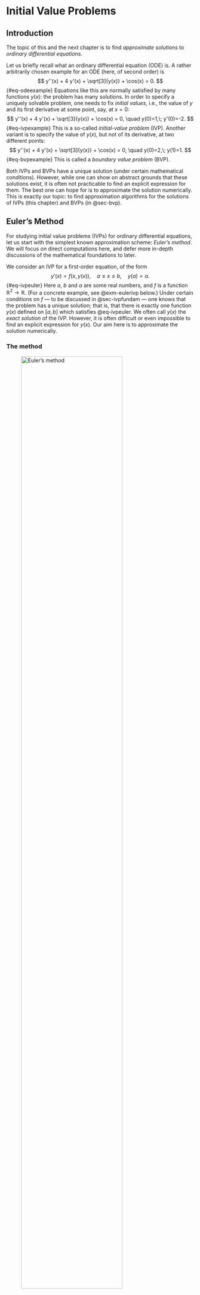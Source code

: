 # Initial Value Problems {#sec-ivp}

## Introduction {#sec-ivpintro}

The topic of this and the next chapter is to find *approximate
solutions* to *ordinary differential equations*.

Let us briefly recall what an ordinary differential equation (ODE) is. A
rather arbitrarily chosen example for an ODE (here, of second order) is
$$
y''(x) +  4 y'(x) + \sqrt[3]{y(x)} + \cos(x) = 0.
$$ {#eq-odeexample}
Equations like
this are normally satisfied by many functions $y(x)$: the problem has
many solutions. In order to specify a uniquely solvable problem, one
needs to fix *initial values*, i.e., the value of $y$ and its first
derivative at some point, say, at $x=0$:
$$
y''(x) +  4 y'(x) + \sqrt[3]{y(x)} + \cos(x) = 0, \quad y(0)=1,\; y'(0)=-2.
$$ {#eq-ivpexample}
This is a so-called *initial-value problem* (IVP). Another variant is to
specify the value of $y(x)$, but not of its derivative, at two different
points:
$$
y''(x) +  4 y'(x) + \sqrt[3]{y(x)} + \cos(x) = 0, \quad y(0)=2,\; y(1)=1.
$$ {#eq-bvpexample}
This is called a *boundary value problem* (BVP).

Both IVPs and BVPs have a unique solution (under certain mathematical
conditions). However, while one can show on abstract grounds that these
solutions exist, it is often not practicable to find an explicit
expression for them. The best one can hope for is to approximate the
solution numerically. This is exactly our topic: to find approximation
algorithms for the solutions of IVPs (this chapter) and BVPs (in @sec-bvp).

## Euler's Method {#sec-euler}

For studying initial value problems (IVPs) for ordinary differential
equations, let us start with the
simplest known approximation scheme: *Euler's method*. We will focus on
direct computations here, and defer more in-depth discussions of the
mathematical foundations to later.

We consider an IVP for a first-order equation, of the form
$$
 y'(x) = f(x,y(x)),  \quad a \leq x \leq b, \quad y(a) = \alpha.
$$ {#eq-ivpeuler}
Here
$a$, $b$ and $\alpha$ are some real numbers, and $f$ is a function
$\mathbb{R}^2 \to \mathbb{R}$. (For a concrete example, see
@exm-eulerivp below.) Under certain conditions on $f$
--- to be discussed in @sec-ivpfundam --- one knows that the problem has a unique
solution; that is, that there is exactly one function $y(x)$ defined on
$[a,b]$ which satisfies
@eq-ivpeuler. We often call $y(x)$ the *exact solution* of
the IVP. However, it is often difficult or even impossible to find an
explicit expression for $y(x)$. Our aim here is to approximate the
solution numerically.

### The method

![Euler's method](figures/euler.png){#fig-euler width=80%}

The idea behind Euler's method is as follows (see @fig-euler for a visualization):
We pick $N \in \mathbb{N}$, and divide the interval $[a,b]$ into $N$
subintervals of equal length, $h = (b-a)/N$. The end points of these
intervals are 
$$
x_i = a + i h, \quad i = 0,\ldots,N.
$$ {#eq-eulermesh}

[Terminology: $N$
is called the **number of steps** and $h$ is called the **step size**. The
points $x_0,\ldots,x_N\in[a,b]$ are referred to as **mesh points**.]{.aside}

We will approximate the exact solution $y$ only at the mesh points
$x_i$; that is, we are looking for numbers $w_0,\ldots,w_N$ such that
$y(x_i) \approx w_i$.

The first approximation $w_0$ is easy to choose: We know that $y$
satisfies the initial condition, $y(x_0) = y(a) = \alpha$. Thus we set
$w_0:=\alpha$; this is even exact.

For finding $w_1 \approx y(x_1)$, we use linear approximation:
$$
\begin{split}
   y(x_1) &= y(x_0+h) \approx y(x_0) + h y'(x_0) \\
   &\overset{(*)}{=} y(x_0) + h f(x_0,y(x_0)) = w_0 + hf(x_0,w_0).
\end{split}
$$ {#eq-linapprox}
For the equality $(*)$, we have used that $y$ satisfies the ODE
@eq-ivpeuler.

In the same way, we can find an approximation for $y(x_2)$:
$$
\begin{split}
   y(x_2) &= y(x_1+h) \approx y(x_1) + h y'(x_1) \\
   &\overset{(*)}{=} y(x_1) + h f(x_1,y(x_1)) \overset{(\circ)}{\approx} w_1 + hf(x_1,w_1).
\end{split}
$$ {#eq-linapprox2}
Our approximation value is $w_2 := w_1 + hf(x_1,w_1)$. Note that we have
used another approximation step $(\circ)$, using that
$y(x_1)\approx w_1$ and that $f$ is sufficiently smooth; we will come
back to this point in @sec-eulererror. We can continue the scheme for $w_3$, $w_4$,
etc.: 
$$
 w_0 := \alpha,
$$ {#eq-eulerdiff0}
$$
 w_1 := w_0 + h f(x_0,w_0),
$$ {#eq-eulerdiff1}
$$
 w_2 := w_1 + h f(x_1,w_1),
$$ {#eq-eulerdiff2}
\begin{equation*}
\vdots
\end{equation*}
$$
 w_{i+1} := w_i + h f(x_i,w_i).
$$ {#eq-eulerdiffeq}
So the $w_i$ are defined recursively.
Eq. @eq-eulerdiffeq is called the **difference equation** of Euler's method.

::: {#exm-eulerivp}

Let us consider the IVP 
$$
  y'(x) = y(x)-x^2+1,  \quad 0 \leq x \leq 1, \quad y(0) = \frac{1}{2}.
$$ {#eq-eulerivpexample}
In this case, the exact solution can be found using an integrating factor. It is

$$
  y(x) = (x+1)^2-\frac{1}{2} e^x.
$$ {#eq-eulerexact} 
This will allow us to compare the approximation with the exact solution.
[It is generally a good idea to test one's numerical method on an example where one
already knows the exact solution]{.aside}

We choose $N=10$ steps, i.e., $h=1/10$. Here we shall only compute the
first two steps. By @eq-eulerdiff0, we certainly have
$$
x_0 = 0, \quad w_0=\frac{1}{2}.
$$ {#eq-eulerdiff0b}
This allows us to compute the approximation $w_1$ at the mesh point $x_1=1/10$, namely, by
@eq-eulerdiff1,
$$
\begin{split}
w_1&=w_0+h f(x_0,w_0)
 = w_0 + h (w_0-x_0^2+1)\\
&= \frac{1}{2} + \frac{1}{10} \left(\frac{1}{2}-0+1\right) = \frac{1}{2} + \frac{3}{20}\\
&= \frac{13}{20}.
\end{split}
$$ {#eq-eulerdiff1b}
Continuing the iteration to $x_2=2/10$, we have by @eq-eulerdiff2 that
$$
\begin{split}
  w_2&=w_1+h f(x_1,w_1)
 = w_1 + h (w_1-x_1^2+1)
 \\
 &= \frac{13}{20} + \frac{1}{10} \left(\frac{13}{20}-\left(\frac{1}{10}\right)^2+1 \right)
= \frac{13}{20} + \frac{1}{10} \cdot \frac{174}{100}\\
&= \frac{407}{500}.
\end{split}
$$ {#eq-eulerdiff2b}

Continuing further, we would obtain the values shown in @tbl-eulerapp.
The values of the exact solution @eq-eulerexact, evaluated to 9 decimals, are added for
comparison. The last column, the error bound, will be discussed shortly.

::: center

   $i$  $x_i$   $w_i$         $y(x_i)$      $|y(x_i)-w_i|$   error bound
  ----- ------- ------------- ------------- ---------------- --------------
    0   0       0.5           0.5           0                0
    1   0.1     0.65          0.657414541   0.007414541      0.0078878189
    2   0.2     0.814         0.829298621   0.015298621      0.0166052069
    3   0.3     0.9914        1.015070596   0.023670596      0.0262394106
    4   0.4     1.18154       1.214087651   0.032547651      0.0368868524
    5   0.5     1.383694      1.425639364   0.041945364      0.0486540953
    6   0.6     1.5970634     1.648940600   0.051877200      0.0616589100
    7   0.7     1.82076974    1.883123646   0.062353906      0.0760314530
    8   0.8     2.053846714   2.127229536   0.073382822      0.0919155696
    9   0.9     2.295231385   2.380198444   0.084967059      0.1094702333
   10   1.0     2.543754524   2.640859086   0.097104562      0.1288711371

  : Approximation values and errors for Euler's Method {#tbl-eulerapp}

:::

:::

### Error bounds {#sec-eulererror}

Denote the error at step $i$ of Euler's method by
$$
\varepsilon_i=y(x_i)-w_i.
$$ {#eq-eulererr}
Clearly $\varepsilon_0=0$. We can represent
$\varepsilon_1$ as follows: assuming the second derivative $y''$ exists
on $(a,b)$, we can use Taylor's theorem to give
$$
y(x_1)=y(x_0+h)=y(x_0)+hy'(x_0)+\frac{h^2y''(\xi_1)}{2}
$$ {#eq-eulertaylor}
for some
$\xi_1\in(x_0,x_1)$. Now, $y$ is a solution to the IVP so
$y(x_0)=y(a)=\alpha=w_0$ and
$y'(x_0)=f(x_0,y(x_0))=f(x_0,\alpha)=f(x_0,w_0)$ and, by definition of
$w_1$, 
$$
y(x_0)+hy'(x_0)=w_0+hf(x_0,w_0)=w_1.
$$ {#eq-eulerw1}
Substituting this gives
$$
y(x_1)=w_1+\frac{h^2y''(\xi_1)}{2}.
$$ {#eq-eulererr1}
So the error after one step can be written as 
$$
\varepsilon_1=y(x_1)-w_1=\frac{h^2y''(\xi_1)}{2}.
$$ {#eq-eulererr2}
Although we do not know what $y''(\xi_1)$ is, this does show how the
error depends on the step length: it behaves like a multiple of $h^2$.

We can now make an optimistic guess: if every step contributes a
multiple of $h^2$, then the total error at the end, after $N$ steps,
will be some multiple of $Nh^2=(Nh)h=(b-a)h$. As $h\to 0$, this tends to
zero (whatever the unknown constants are) so the approximate solution
converges to the exact solution. It turns out that this is basically
correct, although much more careful reasoning is needed, as we shall see
when we look at the error after the second step.

We can try to analyse the second step in the same way as the first step:
use Taylor's Theorem to write
$$
y(x_2)=y(x_1+h)=y(x_1)+hy'(x_1)+\frac{h^2y''(\xi_2)}{2}
$$ {#eq-eulertaylor2}
and use the
fact that $y$ is a solution of the DE to substitute
$y'(x_1)=f(x_1,y(x_1))$: 
$$
y(x_2)=y(x_1)+hf(x_1,y(x_1))+\frac{h^2y''(\xi_2)}{2}.
$$ {#eq-eulertaylor}
At this point,
things look different: in the first step, we had $y(x_0)=y(a)=\alpha$,
but here we do not have $y(x_1)=w_1$: the first step starts at
$(x_0,w_0)=(a,\alpha)$, which lies exactly on the solution curve, but
the second step starts at $(x_1,w_1)$, which does not lie on the
solution curve. However, $w_1$ is an approximation to $y(x_1)$, and we
have an expression for the error, namely $\varepsilon_1$. Substituting
$y(x_1)=w_1+\varepsilon_1$ gives
$$
y(x_2)=w_1+\varepsilon_1+hf(x_1,w_1+\varepsilon_1)+\frac{h^2y''(\xi_2)}{2}.
$$ {#eq-eulererr2}
Now, $w_1+hf(x_1,w_1+\varepsilon_1)$ is very similar to the formula for
$w_2$: the only difference is that it has $w_1+\varepsilon_1$, instead
of $w_1$. As we did for for $y(x_1)$, we can think of this as being an
approximation plus an error:
$$
\underbrace{f(x_1,w_1+\varepsilon_1)}_{\text{exact}}=\underbrace{f(x_1,w_1)}_{\text{approx}}+
\underbrace{[f(x_1,w_1+\varepsilon_1)-f(x_1,w_1)]}_{\text{error}}
$$ {#eq-eulerlipstart0}
leading to
$$
y(x_2)=\varepsilon_1+\underbrace{w_1+hf(x_1,w_1)}_{=w_2}+h[f(x_1,w_1+\varepsilon_1)-f(x_1,w_1)]\frac{h^2y''(\xi_2)}{2},
$$ {#eq-eulererr3}
which, as intended, forces $w_2$ to appear:
$$
y(x_2)=\varepsilon_1+w_2+h[f(x_1,w_1+\varepsilon_1)-f(x_1,w_1)]+\frac{h^2y''(\xi_2)}{2}.
$$ {#eq-eulererr4}
Subtracting $w_2$ from both sides gives
$$
\varepsilon_2=\varepsilon_1+h[f(x_1,w_1+\varepsilon_1)-f(x_1,w_1)]+\frac{h^2y''(\xi_2)}{2}.
$$ {#eq-eulererr5}
This describes the error at step 2 as the sum of three terms which can
be thought of as:

-   $\varepsilon_1$, the error carried forward from step 1;

-   $h[f(x_1,w_1+\varepsilon_1)-f(x_1,w_1)]$, the error caused by
    starting at $(x_1,w_1)$, which is not on the solution curve;

-   $h^2y''(\xi_2)/2$, the error built into Euler's method by the
    approximation $y(x+h)\approx y(x)+hy'(x)$.

This analysis works for every step: we have
$$
\varepsilon_{i+1}=\varepsilon_i+h[f(x_i,w_i+\varepsilon_i)-f(x_i,w_i)]+\frac{h^2y''(\xi_{i+1})}{2},
$$ {#eq-eulererr6}
where $\xi_{i+1}\in(x_i,x_{i+1})$. This is a recurrence relation for $\varepsilon_i$,
and $\varepsilon_0=0$. Now, we need to ask how large the different
contributions can be. For the truncation error inherent in Euler's
method, we simply assume that there is a constant $M$ such that
$|y''(x)|\leq M$ for all $x\in[a,b]$. For the error associated with
starting away from the solution curve, we use Taylor's Theorem yet again:
assuming $f$ is differentiable in the second variable, we can write
$$
f(x_i,w_i+\varepsilon_i)-f(x_i,w_i)=\varepsilon_i\frac{\partial}{\partial z}f(x_i,z)\bigg|_{z=\eta_i}
$$ {#eq-eulerlipstart}
for some $\eta_i\in(w_i,w_i+\varepsilon_i)$. 
We now make the assumption that there is a constant $L$ such that
$$
\left|\frac{\partial}{\partial z}f(x,z)\right|\leq L
$$ {#eq-ldef}
for all $x\in[a,b]$ and all $z$. This leads to
$$
|h[f(x_i,w_i+\varepsilon_i)-f(x_i,w_i)]|=h|f(x_i,w_i+\varepsilon_i)-f(x_i,w_i)|\leq hL|\varepsilon_i|.
$$ {#eq-eulerlip}
Using the triangle inequality on the formula for $\varepsilon_{i+1}$, we have
$$
\begin{split}
|\varepsilon_{i+1}|&\leq|\varepsilon_i|+Lh|\varepsilon_i|+\frac{Mh^2}{2}=(1+Lh)|\varepsilon_i|+\frac{Mh^2}{2}\\
&=(1+Lh)|\varepsilon_i|+h\tau(h),
\end{split}
$$ {#eq-eulererr7}
where $\tau(h)=Mh/2$ (this is just a convenient abbreviation, which
makes the final answer look tidy). We can apply this estimate
repeatedly, starting off with $\varepsilon_0=0$, to find an estimate for
the error after any number of steps. 
$$
\begin{aligned}
|\varepsilon_0| &= 0 \\
|\varepsilon_1| &\leq h\tau(h) \\
|\varepsilon_2| &\leq (1+Lh)|\varepsilon_1|+h\tau(h) \\
         &\leq [(1+Lh)+1]h\tau(h) \\
|\varepsilon_3| &\leq (1+Lh)|\varepsilon_2|+h\tau(h) \\
         &\leq [(1+Lh)^2+(1+Lh)+1]h\tau(h) \\
         &\vdots \\
|\varepsilon_n| &\leq [(1+Lh)^{n-1}+(1+Lh)^{n-2}+\dots+1]h\tau(h).
\end{aligned}
$$ {#eq-eulererr8}
This final formula can be proved by induction. This is a
geometric sum, so we can use the standard formula to give for
$1\leq n\leq N$
$$
|\varepsilon_n|\leq h\tau(h)\sum_{i=0}^{n-1}(1+Lh)^i=h\tau(h)\frac{(1+Lh)^n-1}{Lh}
$$ {#eq-eulererr9}
and the $h$ terms in the numerator and denominator cancel (this is why
the abbreviated the Taylor's Theorem estimate as $h\tau(h)$). The
dependency on $n$ is awkward here, so we use the fact that $1+x\leq e^x$
for all $x$ to replace $1+Lh$ by $e^{Lh}$:
$$
|\varepsilon_n|\leq\frac{\tau(h)}{L}(e^{Lhn}-1)''
$$ {#eq-eulererr10}
Now, $hn$ is the
distance from $x_0=a$ to $x_n$, so
$$
|\varepsilon_n|\leq\frac{\tau(h)}{L}(e^{L(x_n-a)}-1).
$$ {#eq-eulererr11}
The RHS increases exponentially as $x_n$ increases, with the maximum value at $x_n=b$, 
so we can finally conclude that
$$
|\varepsilon_N|\leq\frac{\tau(h)}{L}(e^{L(x_n-a)}-1)\leq\frac{\tau(h)}{L}(e^{L(b-a)}-1).
$$ {#eq-eulergloberr}

In all cases, we see that the error is bounded above by a multiple of
$\tau(h)$, which is itself a multiple of $h$ (because $\tau(h)=Mh/2$). The
multiplier depends on the width of the interval on which we solve the
equation but, crucially, if we fix the interval then the multiplier does not change
as we decrease the step size. The error therefore tends to zero as
$h\to 0$ (equivalently, as $N\to\infty$), so the approximate solution
converges to the exact solution.

::: {#exm-errorbounds}

### Example for error bounds

Let us reconsider @exm-eulerivp, with $f(x,y)= y-x^2+1$, and compute
the error bounds. We have $\partial f / \partial y = 1$, so we have
$L=1$ -- see @eq-ldef. For the constant $M$, we use the fact that we know
the exact solution: $y(x)=(x+1)^2-e^x/2$. This gives us
$y''(x)=2-e^x/2$, which, on the interval $[0,1]$, is bounded by $3/2$
(its value at $0$). So $M = 3/2$. Inserting, this gives us
$$
|y(x_i)-w_i| \leq \frac{3}{40} \big( e^{(x_i-a)} - 1 \big).
$$ {#eq-ivp1}
These
bounds are included in @tbl-eulerapp. You can see that the actual errors are indeed
below the bounds, but not very much, particularly for small $x$.

:::

Of course, using the exact solution in the error bounds can be
considered "cheating" to some extent, since the exact solution of the
ODE is in general unknown. There are methods for obtaining estimates for
the constant $M$ even if $y(x)$ is not explicitly known, but we will not
discuss them at this point.

<!---

### Local truncation error

We see from @tbl-eulerapp that the $w_i$ approximate the exact solution
quite reasonably in our example, though the error grows as $i$
increases. We will now try to obtain theoretical bounds on the
approximation error, and thus see how fast the method must converge.

The approximation error builds up with each step of the computation. Let
us first, for fixed $i\in\{0,\ldots,N-1\}$, have a look at the error
that we make in step $i+1$ (when we compute $w_{i+1}$ from $w_i$). For
simplification, suppose for a moment that the approximation value $w_i$
was actually *exact:* $y(x_i)=w_i$. Under this assumption, we have
$$
y(x_{i+1})-w_{i+1} = y(x_{i+1}) - w_i - h f(x_i,w_i)
  = y(x_{i+1}) - y(x_i) - h f(x_i,y(x_i)).
$$
Of course, the assumption
$y(x_i)=w_i$ is *not* exactly true, in general. However, one takes this
as a motivation to define the *local truncation error* of the Euler
method: 
$$
 \tau_{i+1} := \frac{1}{h} \Big\lvert y(x_{i+1}) - y(x_i) - h f\big(x_i,y(x_i)\big) \Big\rvert.
$$ {#eq-lteeuler}

We will see the use of this expression later. Let us try to find an
estimate for it.

To that end, we analyze the "linear approximation" of
Eq. @eq-linapprox a bit more in detail. We suppose that the
exact solution $y(x)$ is twice differentiable. Then, we expand it in a
Taylor expansion at the point $x_i$, 
$$
   y(x_{i+1}) = y(x_i) + h y'(x_i) + \frac{1}{2} h^2  y''(\xi)
$$ {#eq-eulertaylor}
 where
$\xi \in [x_i,x_{i+1}]$ is some intermediate point. Using
$y'(x_i) = f(x_i,y(x_i))$, and inserting into
@eq-lteeuler, we have
$$
\tau_{i+1} = \frac{1}{h} \cdot \frac{1}{2} h^2  \big\lvert y''(\xi) \big\rvert.
$$
Thus, 
$$
 \tau_{i+1} \leq \frac{h}{2} \sup_{x \in [a,b]}\big\lvert y''(x) \big\rvert.
$$ {#eq-lteest}

This is a rather simple estimate for the local truncation error. It is
proportional to $h$; one says that the Euler method is *of order O(h)*.
It may seem a bit hard to apply, since $y''(x)$ is in general unknown.
See however below.

### Global error

Let us now see how we can find an estimate for the *global error*,
$$
\epsilon_i := \lvert y(x_{i})-w_i  \rvert.
$$
For this, we try to find
a recursion relation, i.e., an estimate of $\epsilon_{i+1}$ in terms of
$\epsilon_i$. The triangle inequality yields, 
$$
\begin{aligned}
  \epsilon_{i+1} &= \lvert y(x_{i+1})-w_{i+1} - y(x_{i}) + w_i + y(x_i) - w_i \rvert \\
& \leq \lvert y(x_{i+1})-w_{i+1} - y(x_{i}) + w_i  \rvert
  + \lvert y(x_i) - w_i  \rvert \\
& = \lvert y(x_{i+1})-w_{i+1} - y(x_{i}) + w_i  \rvert
  + \epsilon_i.
\end{aligned}
$$
We want to relate this to the local truncation error
@eq-lteeuler. In fact, another application of the triangle
inequality gives 
$$
  + \epsilon_i + h \tau_{i+1}.
$$ {#eq-eulerlipstart}
 Using the difference equation
@eq-eulerdiffeq -- which defined the approximation values
$w_i$ --, we obtain
$$
\epsilon_{i+1} \leq  \epsilon_i + h \tau_{i+1} + h \lvert f(x_{i},y(x_i))-f(x_i,w_i)  \rvert.
$$
For handling the rightmost term, we apply Taylor's theorem to the
function $f$ with respect to the second variable:
$$
f(x_{i},y(x_i))-f(x_i,w_i) = (y(x_i)-w_i) \frac{\partial f}{\partial y}(x_i,\eta_i)
$$
with some $\eta_i\in\mathbb{R}$. This finally gives

$$
   = (1+hL) \epsilon_i + h \tau,
$$ {#eq-epsrecur}
 where 
$$
\quad \tau := \max_i \tau_i .
$$
 (We assume here that
$\partial f  / \partial y$ is a bounded function -- more on this in
@sec-onestep.) Finally, we apply the recursion relation
@eq-epsrecur iteratively, starting from the observation that
$\epsilon_0 = |\alpha-\alpha|=0$. 
$$
\begin{aligned}
 \epsilon_0 &= 0,& \\
 \epsilon_1 &\leq (1+hL) \epsilon_0  + h \tau \leq h\tau,\\
 \epsilon_2 &\leq (1+hL) \epsilon_1  + h \tau
    \leq ((1+hL)+1) h\tau,\\
 \epsilon_3 &\leq (1+hL) \epsilon_2  + h \tau
    \leq ((1+hL)^2+(1+hL)+1) h\tau,\\
& \quad \vdots\notag \\
 \epsilon_i &\leq h \tau \sum_{k=0}^{i-1} (1+hL)^k .
\end{aligned}
$$
We can simplify this expression by summing the geometric
sum: 
$$
\epsilon_i \leq h \tau \frac{(1+hL)^i-1}{(1+hL)-1}
   = \frac{\tau}{L} \big((1+hL)^i-1\big).
$$
For further simplification,
we use the inequality $1+t \leq e^t$ $(t \geq 0)$ with $t=hL$ and get
$$
\epsilon_i \leq \frac{\tau}{L} \big(e^{ihL}-1\big) =
  \frac{\tau}{L} \big(e^{(x_i-a)L}-1\big).
$$
As a last step, we insert
the estimate @eq-lteest for the local truncation error, and obtain with
$M := \sup_{x \in [a,b]} \lvert y''(x) \rvert$,

$$
  \epsilon_i \leq \frac{Mh}{2L} \big(e^{(x_i-a)L}-1\big).
$$ {#eq-eulergloberr}
This completes our estimate for the global error.

**Main message:** Because the local truncation error of the method is
$O(h)$, the global error is also $O(h)$. We will see later that this
behaviour persists for more complicated approximation schemes -- the
local truncation error determines the global error, as far as the
behaviour in $h$ is concerned. (Note however that the constants $M$ and
$L$ depend on estimates on the derivatives of $f$, which could be
large.)

--->

With the Euler method, we have an approximation algorithm for the
generic initial value problem
@eq-ivpeuler, which works for any sufficiently smooth $f$.
We have found an explicit estimate
@eq-eulergloberr for the approximation error, which in
particular shows that the approximation values converge to the exact
solution, $w_i \to y(x_i)$ as $h \to 0$.

However, the Euler method as presented here has two main shortcomings:

First, the convergence is rather slow - only of order $O(h)$. One would
need to choose the step size $h$ very small in order to arrive at a
useful approximation. Decreasing $h$ means, first of all, an increase in
computation time. But also, small values of $h$ make the difference
equation @eq-eulerdiffeq prone to roundoff errors; limits in floating
point precision limit the usable range for $h$. (For more details on the
influence of roundoff errors on the approximation result, see for
example [@Burden_Faires Theorem 5.10].)

Second, we have formulated the method for a *first-order* ODE. Most
applications, however, use higher-order ODEs (usually second-order),
systems of first-order ODEs, or indeed a combination of both. Our
approximation methods needs to be generalized to these cases in order to
be useful in practice.

Next we will introduce the generalizations needed for handling
higher-order ODEs and systems of ODEs.
In most textbooks, you will find this generalization only in later
    chapters, for example in Sec. 5.9 of [@Burden_Faires], or not at all.
    However, here I take the viewpoint that, while treating systems of
    ODEs is not really difficult, it is so important that it should be
    introduced right in the beginning!
As we shall see, this can be
boiled down to almost no more than a little change in notation.


### Systems of ODEs

A generic initial value problem for a system of $m$ first-order ODEs
would look as follows: 
$$
\begin{aligned}
 y_1\,'(x) &= f_1(x,y_1(x),\ldots,y_m(x)), \\
 &\vdots\\
 y_m\,'(x) &= f_m(x,y_1(x),\ldots,y_m(x)),
\end{aligned}
$$ {#eq-odesysexplicit}
for $x$ in some interval $[a,b]$, with initial values
$$
y_1(a) = \alpha_1, \ldots, y_m(a) = \alpha_m.
$$ {#eq-odesysivp}
 Here $a$, $b$, $\alpha_1,\ldots,\alpha_m$ are
given constants, and $f_1,\ldots,f_m$ are functions from
$\mathbb{R}\times \mathbb{R}^m$ to $\mathbb{R}$. The exact solution of
the system would consist of functions
$y_1,\ldots,y_m:[a,b] \to \mathbb{R}$.

The idea of handling these ODE systems mainly involves rewriting them in
a convenient way. To that end, let us introduce the vectors
$$
\begin{aligned}
  \boldsymbol{\alpha}&= \left(\alpha_1,\ldots,\alpha_m\right),\\
  \mathbf{y}&= \left(y_1,\ldots,y_m\right),
\end{aligned}
$$ {#eq-vecdef}
and the vector-valued function
$\mathbf{f}: \mathbb{R} \times \mathbb{R}^m \to \mathbb{R}^m$ given by
$$
\mathbf{f}(x,\mathbf{y}) = \left(f_1(x,y_1,\ldots,y_m), \ldots, f_m(x,y_1,\ldots,y_m)\right).
$$ {#eq-fdef}
With these, the IVP
@eq-odesysexplicit for the ODE system reads
$$
 \mathbf{y}'(x) = \mathbf{f}(x,\mathbf{y}(x)),  \quad a \leq x \leq b, \quad \mathbf{y}(a) = \boldsymbol{\alpha}.
$$ {#eq-ivpsys}

Note the formal similarity with the analogue
@eq-ivpeuler for a single ODE! Our exact solution
$\mathbf{y}$ is now a function from $[a,b]$ to $\mathbb{R}^m$.

The idea in generalizing our approximation methods to systems of ODEs is
based on this formal similarity as well. For example, the difference
equation for the "Euler method for ODE systems" reads 
$$
\begin{aligned}
   \mathbf{w}_0 &:= \boldsymbol{\alpha},\\
   \mathbf{w}_{i+1} &:= \mathbf{w}_i + h\, \mathbf{f}(x_i,\mathbf{w}_i) \quad (i=0,\ldots,N-1).
\end{aligned}
$$ {#eq-eulersys}
The approximation values $\mathbf{w}_i$ are now vectors
in $\mathbb{R}^m$. The error estimates obtained in
@sec-eulererror carry
over very directly to the case of ODE systems; more on this will follow
in later sections.

### Second-order ODEs

In applications, one often meets second-order ODEs. Initial value
problems for them can be defined as follows: 
$$
 y'' (x) = f(x,y(x),y'(x)),  \quad a \leq x \leq b, \quad y(a) = \alpha, \, y'(a)=\alpha'.
$$ {#eq-ivpsecond}

Note that we need to specify an additional initial value
$\alpha'\in\mathbb{R}$ for the first derivative.

Fortunately, these can be rewritten into an equivalent system of
first-order ODEs, so that they are --- for our purposes --- not really
different from what was discussed above. Namely, we substitute $y$ and
$y'$ with the components of a 2-vector $\mathbf{u}$: We set
$u_1 = y$, $u_2=y'$.

More formally, this works as follows. Given a solution $y(x)$ of
@eq-ivpsecond, we set 
$$
   \mathbf{g}(x,\mathbf{u}) := \big(u_2, f(x,u_1,u_2)\big).
$$ {#eq-secondsubs}

It is then easy to check that $\mathbf{u}(x)$ is a solution of the IVP

$$
 \mathbf{u}' = \mathbf{g}(x,\mathbf{u}),  \quad a \leq x \leq b, \quad \mathbf{u}(a) = \boldsymbol{\beta}.
$$ {#eq-ivpu}

On the other hand, given a solution $\mathbf{u}(x)$ of
@eq-ivpu, we
set $y(x):=u_1(x)$, $\alpha := \beta_1$,
$\alpha' := \beta_2$ and obtain a solution of
@eq-ivpsecond. In this sense,
@eq-ivpsecond and
@eq-ivpu are
equivalent; and for the purpose of developing numerical methods, it is
sufficient if we consider the first-order system
@eq-ivpu.

::: {#exm-secondorder}

### Example of a second-order ODE

Let us illustrate the substitution process in an example. Consider the
IVP for a second-order ODE, 
$$
\begin{split}
 &y''(x) = y'(x)\cos(x) +2 y(x),\quad 0 \leq x \leq 1, \\
 &y(0) = 2, \, y'(0)=-3.
\end{split}
$$ {#eq-ivp2ex}

So, $f(x,y,y')=y'\cos(x) +2 y$ in the present case. Using the 
rules in @eq-secondsubs, we obtain an equivalent IVP for a system of
two first-order equations:
$$
\mathbf{u}'(x) = \begin{pmatrix} 
        u_2(x) \\ u_2(x)\cos(x) +2 u_1(x)           
        \end{pmatrix},
\quad 0 \leq x \leq 1, \quad \mathbf{u}(0) = \begin{pmatrix} 
        \vphantom{-}2 \\ -3
        \end{pmatrix}.
$$ {#eq-ivp2}
Once we have found an (approximate) solution
for this system, we would set $y(x):=u_1(x)$ and obtain an
(approximate) solution of
@eq-ivp2ex.

:::


With similar methods, one can rewrite third-order, fourth-order, etc.
ODEs as systems of first-order ODEs. Equally, *systems* of higher-order
ODEs can be transformed into systems of first-order ODEs by
appropriate substitutions.
For example, systems of second-order ODEs are very common in
Newtonian Mechanics: $N$ particles moving in three-dimensional space
are modelled using a system of $3N$ coupled second-order ODEs, which can
be transformed into a system of $6N$ coupled first-order ODEs. 

Thus, the most general case of IVP that we need to consider is given by
@eq-ivpsys. In the following, we will formulate all our
approximation methods for this case.

## Fundamentals {#sec-ivpfundam}

We will now take a step back, and revisit the theory of initial value
problems for ODEs and their numerical treatment from a more general
perspective. In doing so, we will always consider initial value problems
for systems of (first-order) ODEs, in the form
@eq-ivpsys. This means that we will make extensive use of
techniques from Vector Calculus.

### Vectors and matrices



In order to describe numerical approximations of vectors, we will need a
notion of distance between two vectors. Throughout this part of the
course, we do not use the Euclidean norm for this purpose, but the
*maximum norm* or *$\ell_\infty$ norm*, which is given by

$$
 \lVert \mathbf{v} \rVert_\infty := \max_{1\leq i \leq m}\vert v_{i}\vert.
$$ {#eq-vectornorm}

From now on, we will just write $\lVert \mathbf{v} \rVert$ instead of
$\lVert \mathbf{v} \rVert_\infty$.

We also need a corresponding norm for matrices
$\mathbf{A}\in\mathcal{M}(m,m)$. 

### Calculus in several variables

We will also need to work with functions that depend on vectors, and
with vector-valued functions. For a review of the techniques of Calculus
in several variables, see for example [@Thomas:2010 Ch. 14] or
[@Stewart:1991 Ch. 15]. We give a very brief review here, in our
notation.

Let $f$ be a function from $\mathbb{R}^m$ to $\mathbb{R}$ (a function of
$m$ variables). Instead of derivatives of functions of a single
variable, one can consider *partial derivatives* of $f$, denoted as
$$
\frac{\partial f}{\partial x_j}(\mathbf{x}) = \frac{d}{dt} f(x_1, \ldots, x_j+t, \ldots,  x_m) \Big\vert_{t=0},
$$ {#eq-ivp3}
and higher order partial derivatives accordingly. If $\mathbf{f}$ is a
vector-valued function, that is,
$\mathbf{f}: \mathbb{R}^m \to \mathbb{R}^k$, then all partial
derivatives are vector-valued as well (each component is
differentiated). All first derivatives of such a function can
conveniently be combined into an $k\times m$ matrix,
$$
\frac{\partial \mathbf{f}}{\partial \mathbf{x}} =  \begin{pmatrix}
        \frac{\partial f_1}{\partial x_1} &\cdots& \frac{\partial f_1}{\partial x_m} \\
         \vdots & & \vdots \\
        \frac{\partial f ^{(k)}}{\partial x_1} &\cdots& \frac{\partial f ^{(k)}}{\partial x_m} 
       \end{pmatrix}
$$ {#eq-ivp4}
The multi-dimensional chain rule can be expressed
quite easily in this formalism: if $\mathbf{f}$ and $\mathbf{g}$ are
vector-valued mappings such that
$\mathbf{g}\circ \mathbf{f}: \mathbf{x}\mapsto \mathbf{g}(\mathbf{f}(\mathbf{x}))$
is defined (i.e. the range of $\mathbf{f}$ matches the domain of
$\mathbf{g}$) then the derivative of $\mathbf{g}\circ \mathbf{f}$ is
given by
$$
\frac{\partial (\mathbf{g}\circ \mathbf{f})}{\partial \mathbf{x}} 
=  \frac{\partial \mathbf{g}}{\partial \mathbf{y}} \cdot \frac{\partial \mathbf{f}}{\partial \mathbf{x}}  .
$$ {#eq-ivp5}
where $\cdot$ represents matrix multiplication. Higher-order derivatives
can be treated in a similar, though somewhat more complicated matrix
formalism.

Also, a generalization of Taylor's theorem holds for functions of
several variables. This is summarized in @sec-taylorthm.

### ODEs

We now treat initial value problems for ODEs in our vector formalism. In
a first reading, it is always a useful exercise to reduce our statements
to the case of one ODE ($m=1$), in which case the computations become
more elementary. In this case, we can simply replace $\mathbf{y}$ with a
scalar function $y$, the initial value vector $\boldsymbol{\alpha}$ with
a number $\alpha$, the norm $\lVert  \, \cdot \,  \rVert$ with the
absolute value $\lvert \, \cdot \, \rvert$, and so forth.

Let us first define formally what we mean by a solution of an initial value problem.

::: {#def-ivp}
Let $m \in \mathbb{N}$, $a<b \in \mathbb{R}$,
$\boldsymbol{\alpha}\in \mathbb{R}^m$, and
$\mathbf{f}: [a,b]\times \mathbb{R}^m \to \mathbb{R}^m$. We say that a
function
$\mathbf{y}\in\mathcal{C}^1([a,b],\mathbb{R}^m)$ is a
**solution of the initial value problem (IVP)**
$$
 \mathbf{y}' = \mathbf{f}(x,\mathbf{y}),  \quad a \leq x \leq b, \quad \mathbf{y}(a) = \boldsymbol{\alpha}
$$ {#eq-ivpformaldef}

if for all $x \in [a,b]$,
$$
\mathbf{y}'(x) = \mathbf{f}(x,\mathbf{y}(x)) \quad \text{and}  \quad \mathbf{y}(a)=\boldsymbol{\alpha}.
$$ {#eq-ivpformaldef2}

:::

Our first question is when such an IVP has a unique solution (so that we
can reasonably search for a numerical approximation of it). The key
condition involved here is the so-called *Lipschitz condition*.

::: {#def-lipcond}
We say that
$\mathbf{f}:[a,b]\times \mathbb{R}^m \to \mathbb{R}^m$ satisfies a
**Lipschitz condition** if there is a constant $L>0$ such that for all
$x \in [a,b]$ and $\mathbf{y},\hat{\mathbf{y}}\in\mathbb{R}^m$,

$$
  \lVert  \mathbf{f}(x,\mathbf{y}) - \mathbf{f}(x,\hat{\mathbf{y}})  \rVert \leq L \| \mathbf{y}-\hat{\mathbf{y}}\|.
$$ {#eq-lipschitzdef}
The constant $L$ above is called a **Lipschitz constant**. 

:::

The Lipschitz
condition is in a sense an intermediate concept between continuity and
differentiability. Often, we can use a simple criterion to check it ---
in fact, we already have, in the definition of the constant $L$ in the
error analysis of Euler's method in one variable.

::: {#lem-lipderiv}
If $\partial \mathbf{f}/ \partial \mathbf{y}$ exists and
is bounded, then $\mathbf{f}$ satisfies a Lipschitz condition with
Lipschitz constant 
$$
 L = \sup\left\{ \Big\lVert \frac{\partial \mathbf{f}}{\partial \mathbf{y}} (x,\mathbf{y}) \Big\rVert  : x \in [a,b], \mathbf{y}\in \mathbb{R}^m \right\}.
$$ {#eq-lipschitzderiv}
:::

Note here that $\partial \mathbf{f}/ \partial \mathbf{y}$ is an
$m \times m$ *matrix*! Again, you may first want to consider the case
$m=1$.

::: {.proof}
Given $x \in [a,b]$,
$\mathbf{y},\hat{\mathbf{y}}\in \mathbb{R}^m$, and
$j \in \{1,\ldots, m\}$, consider the function $g:[0,1]\to\mathbb{R}$
defined by $g(t)=f_j((1-t)\hat{\mathbf{y}}+t\mathbf{y})$, so
$g(0)=\hat{\mathbf{y}}$ and $g(1)=\mathbf{y}$, and apply the scalar MVT
to give $\mathbf{y}-\hat{\mathbf{y}}=g(1)-g(0)=g'(t_0)$ for some
$t_0\in(0,1)$; now, using the chain rule,
$$
\begin{split}
g'(t)&=\frac{\partial f_j}{ \partial \mathbf{y}}(x,(1-t)\hat{\mathbf{y}}+t\mathbf{y})\cdot\frac{d}{dt}((1-t)\hat{\mathbf{y}}+t\mathbf{y})\\
&=\frac{\partial f_j}{ \partial \mathbf{y}}(x,(1-t)\hat{\mathbf{y}}+t\mathbf{y})\cdot(\mathbf{y}-\hat{\mathbf{y}}).
\end{split}
$$ {#eq-ivp6}
Combining these gives us
$$
f_j(x,\mathbf{y}) - f_j(x,\hat{\mathbf{y}}) = 
\frac{\partial f_j}{ \partial \mathbf{y}}(x,\boldsymbol{\eta}) \cdot (\mathbf{y}-\hat{\mathbf{y}})
$$ {#eq-ivp7}
where $\boldsymbol{\eta}=(1-t_0)\hat{\mathbf{y}}+t_0\mathbf{y}$.
Using the property of the vector norm of the scalar product (see @def-vecnorm) we find
$$
| f_j(x,\mathbf{y}) - f_j(x,\hat{\mathbf{y}}) | \leq  
   \Big\lVert \frac{\partial f_j}{ \partial \mathbf{y}} (x,\boldsymbol{\eta}) \Big\rVert
\, \| \mathbf{y}-\hat{\mathbf{y}}\|
    \leq L \| \mathbf{y}-\hat{\mathbf{y}}\|
$$ {#eq-ivp8}
with $L$ as in
@eq-lipschitzderiv. Taking the maximum over $j$ implies the
result. ◻
:::

Why do we consider this kind of condition? Because the Lipschitz
condition is the essential ingredient for the well-definedness of the
initial value problem. Namely, one has:

::: {#thm-ivpunique}
Let
$\mathbf{f}: [a,b]\times \mathbb{R}^m \to \mathbb{R}^m$ be continuous
and satisfy a Lipschitz condition. Then, for any
$\boldsymbol{\alpha}\in \mathbb{R}^m$, the initial value problem
@eq-ivpformaldef has a unique solution $\mathbf{y}$.
:::

This theorem is given here without proof. (It is one of the central
theorems in the theory of ordinary differential equations. See
[@Burden_Faires Theorem 5.17] for references.)

The Lipschitz condition is not only relevant for the abstract existence
of a solution. Recalling
Eqs. @eq-eulerlipstart--@eq-ldef, we see that it also enters our error estimates for
numeric approximations. We will analyse this in more detail later.

Let us discuss a few examples for $m=1$, on the interval $[a,b]=[0,2]$.

::: {#exm-unique}
### Unique solution 
Let us recall the example
@eq-eulerivpexample, with $f(x,y)=y-x^2+1$. This function is
certainly continuous in both variables, and differentiable in $y$. We
have $\partial f(x,y) / \partial y = 1$; in particular, the derivative
is bounded. By @lem-lipderiv, we have a Lipschitz constant $L=1$ and thus,
by @thm-ivpunique, a unique solution of the IVP. In fact, for
the initial condition $y(0)=1/2$, the solution is given in
@eq-eulerexact.
:::

::: {#exm-nosolution}
### No solution 
Consider $f(x,y)=y^2+1$. Again, the
function is continuous and differentiable. However,
$\partial f(x,y) / \partial y = 2y$ is unbounded, so
@lem-lipderiv
cannot be applied. Actually, we can explicitly see that $f$ does *not*
satisfy a Lipschitz condition. Namely, if it did, then the quotient
$$
\frac{|f(x,y)-f(x,\hat{y})|}{|y-\hat{y}|}         \quad (\text{for }x \in [0,2],\; y \neq \hat{y} \in \mathbb{R})
$$ {#eq-ivp9}
would be bounded (by the Lipschitz constant $L$). However, in our case,
set $\hat{y}=0$; then 
$$
\frac{|f(x,y)-f(x,\hat{y})|}{|y-\hat{y}|} 
= \frac{|y^2 +1-1|}{|y|} = |y|
$$ {#eq-ivp10}
which is *not* bounded. So $f$ cannot
satisfy a Lipschitz condition.

Hence, for the corresponding initial value problem,
$$
y' = y^2+1,  \quad 0 \leq x \leq 2, \quad y(0) = 0,
$$ {#eq-ivp11}
the existence
and uniqueness result @thm-ivpunique does not apply. In fact, a solution for
small $x$ is given by 
$$
y(x) = \tan(x),
$$ {#eq-ivp12}
but this solution does *not*
exist for all $x \in [0,2]$.

The problem here is that $\partial f(x,y) / \partial y$ is unbounded as
$y$ grows large. One can still control IVPs of this kind, using
so-called *local Lipschitz conditions*, where the estimate
@eq-lipschitzdef is required to hold only for
$(x,\mathbf{y}),(x,\hat{\mathbf{y}})\in \mathcal{D}$ with $\mathcal{D}$
any fixed compact set, and the Lipschitz constant $L$ is allowed to
depend on $\mathcal{D}$. Our numerical methods will still be applicable
in this case, as long as we do not approach the possible singularities of
the solution too closely. However, the formalism becomes much more
complicated, and we do not treat these cases explicitly here.
:::

::: {#exm-nonunique}
### Non-unique solution
Consider $f(x,y)=\sqrt[3]{y}$.
While $f$ is continuous, the partial derivative
$\partial f(x,y) / \partial y$ does *not exist* at $y=0$, so again,
@lem-lipderiv
cannot be applied. Indeed, set $\hat{y}=0$, then
$$
\frac{|f(x,y)-f(x,\hat{y})|}{|y-\hat{y}|} 
= \frac{|y|^{1/3}}{|y|} = |y|^{-2/3}
$$ {#eq-ivp13}
which is unbounded near $y=0$. So
$f$ does not satisfy a Lipschitz condition, and we are not guaranteed a
unique solution of the IVP 
$$
 y' = \sqrt[3]{y},  \quad 0 \leq x \leq 2, \quad y(0) = 0.
$$ {#eq-badivp}
 In fact,
this IVP has at least *three* solutions:
$$
y(x)= \Big(\frac{2x}{3}\Big)^{3/2},\quad 
 y(x)= -\Big(\frac{2x}{3}\Big)^{3/2},\quad 
 y(x) = 0.
$$ {#eq-ivp14}

This case is, in a sense, worse than the other examples above. Running
our numerical methods for the IVP
@eq-badivp is likely to give unpredictable results; even a
small rounding error might cause us to "switch" between the different
solutions of the IVP.
:::

## One-Step Difference Methods {#sec-onestep}

We now return to the initial value problem
@eq-ivpformaldef:
$$
\mathbf{y}'(x) = \mathbf{f}(x,\mathbf{y}(x)),  \quad a \leq x \leq b, \quad \mathbf{y}(a) = \boldsymbol{\alpha}.
$$ {#eq-ivp15}
As in Euler's method, we use equally-spaced mesh points $x_0,\ldots,x_N$
in the interval $[a,b]$, with a uniform step size $h=(b-a)/N$, so
$x_i=a+ih$, and we seek approximate values
$\mathbf{w}_i\in\mathbb{R}^m$, with
$\mathbf{w}_i\approx\mathbf{y}(x_i)$.

Euler's method was based on the Taylor expansion
$$
\underbrace{y(x+h)}_\text{exact}=\underbrace{y(x)+hy'(x)}_{\text{approx}}+\underbrace{\frac{h^2}{2}y''(\xi)}_{\text{error}}.
$$ {#eq-ivp16}
Any other formula of this type can be used to define a similar method
and, if the error term is smaller than the one in Euler's method, should
lead to smaller errors in the approximate solution. In complete
generality, and for vectors instead of scalars, we consider a formula
$$
\mathbf{y}(x+h)=\mathbf{y}(x)+h\boldsymbol{\phi}(x,\mathbf{y}(x),h)+\text{error}
$$ {#eq-ivp17}
All the higher-order Taylor approximations fit in to this framework, as
do the important Runge-Kutta methods described below. This leads to the
general single-step method 
$$
\begin{aligned}
  \mathbf{w}_0 &:= \mathbf{\alpha},
\\
  \mathbf{w}_{i+1} &:= \mathbf{w}_i + h \boldsymbol{\phi}(x_i,\mathbf{w}_i,h).
\end{aligned}
$$ {#eq-onestepdef}
Introducing some notation for the error, we write
$$
\mathbf{y}(x_{i+1})=\mathbf{y}(x_i)+h\boldsymbol{\phi}(x_i,\mathbf{y}(x_i),h)+h\boldsymbol{\tau}_{i+1}(h)
$$ {#eq-ivp18}
where $\boldsymbol{\tau}_{i+1}(h)$, the *local truncation error*, is
defined by 
$$
\boldsymbol{\tau}_{i+1}(h)=\frac{1}{h}\left[\mathbf{y}(x_{i+1})-\mathbf{y}(x_i)-h\boldsymbol{\phi}(x_i,\mathbf{y}(x_i),h)\right]
$$ {#eq-lteonestep}

In terms of the numerical method, this is the error that would occur at
step $i+1$ if we started on the exact solution curve, divided by the
step size. We assume we have an upper bound $\tau(h)$ such that, for
some $h_0>0$, 
$$
\|\boldsymbol{\tau}_i(h)\|\leq\tau(h)
$$ {#eq-ivp19}
for all
$i\in\{0,\ldots,N\}$ and all $h\in(0,h_0]$. For the method to be useful,
we must have $\tau(h)\to 0$ as $h\to 0^+$; in Euler's method,
$\tau(h)=Mh/2$ but in other methods $\tau(h)$ is much smaller than this:
typically $\tau(h)=O(h^n)$ as $h\to 0^+$ for some $n>1$. We also assume
the existence of a Lipschitz constant $L$ such that
$$
\|\boldsymbol{\phi}(x, \mathbf{y}, h)-\boldsymbol{\phi}(x, \hat{\mathbf{y}}, h)|\leq L\|\mathbf{y}-\hat{\mathbf{y}}\|
$$ {#eq-ivp20}
for all $x\in[a,b]$, for all
$\mathbf{y},\hat{\mathbf{y}}\in\mathbb{R}^m$ and all $h\in(0,h_0]$ (this
replaces the second use of Taylor's Theorem in the analysis of Euler's
method; looking back at that calculation, the Lipschitz constant is all
that was needed). We conclude the setup by defining the actual error at
step $i$ by 
$$
\boldsymbol{\varepsilon}_i=\mathbf{y}(x_i)-\mathbf{w}_i.
$$ {#eq-ivp21}

Under these hypotheses, we have:

::: {#thm-globalerr}
Consider an initial value problem as in
@eq-ivpformaldef, which we assume to have a solution
$\mathbf{y}$. For this IVP, consider the one-step difference method
described by @eq-onestepdef. Then,
$$
\lVert \mathbf{y}(x_i) - \mathbf{w}_i \rVert \leq \frac{\tau(h)}{L} \big(e^{L(x_i-a)}-1\big)
 \quad \text{for all } h\in(0,h_0], \; i \in \{0,\ldots,N\}.
$$ {#eq-ivp22}

:::

::: {.proof}
We establish this in much the same way as we did the corresponding
result for Euler's method. Starting with the Taylor-like formula for
$\mathbf{y}(x_{i+1})$ in terms of $\mathbf{y}(x_i)$, $\boldsymbol{\phi}$
and $\boldsymbol{\tau}_{i+1}$, we have: 
$$
\begin{aligned}
\mathbf{y}(x_{i+1}) &= \mathbf{y}(x_i+h) \\
             &= \mathbf{y}(x_i)+h\boldsymbol{\phi}(x_i,\mathbf{y}(x_i),h)+h\boldsymbol{\tau}_{i+1}(h) \\
             &= \boldsymbol{\varepsilon}_i+\underbrace{\mathbf{w}_i+h\boldsymbol{\phi}(x_i,\mathbf{w}_i,h)}_{=\mathbf{w}_{i+1}}+h[\boldsymbol{\phi}(x_i,\mathbf{y}(x_i),h)-\boldsymbol{\phi}(x_i,\mathbf{w}_i,h)]+h\boldsymbol{\tau}_{i+1}(h) \\
           &= \boldsymbol{\varepsilon}_i+\mathbf{w}_{i+1}+h[\boldsymbol{\phi}(x_i,\mathbf{y}(x_i),h)-\boldsymbol{\phi}(x_i,\mathbf{w}_i,h)]+h\boldsymbol{\tau}_{i+1}(h) \\
\end{aligned}
$$ {#eq-ivp23}
so, subtracting $\mathbf{w}_{i+1}$ from both sides,
$$
\boldsymbol{\varepsilon}_{i+1}=\boldsymbol{\varepsilon}_i+h[\boldsymbol{\phi}(x_i,\mathbf{y}(x_i),h)-\boldsymbol{\phi}(x_i,\mathbf{w}_i,h)]+h\boldsymbol{\tau}_{i+1}(h)
$$ {#eq-ivp24}
Exactly as for Euler's method, we estimate using the triangle inequality
$$
\begin{split}
\|\boldsymbol{\varepsilon}_{i+1}\|&\leq\|\boldsymbol{\varepsilon}_i\|+h\|\boldsymbol{\phi}(x_i,\mathbf{y}(x_i),h)-\boldsymbol{\phi}(x_i,\mathbf{w}_i,h)\|+\|\boldsymbol{\tau}_{i+1}(h)\|\\
&\leq(1+hL)\|\boldsymbol{\varepsilon}_i\|+h\tau(h)
\end{split}
$$ {#eq-ivp25}
using the Lipschitz hypothesis on $\boldsymbol{\phi}$ and the upper
bound $\tau$ for the local truncation errors. This is exactly the same
formula as for Euler, so we can read off the same answer:
$$
\|\boldsymbol{\varepsilon}_n\|\leq\frac{\tau(h)}{L}(e^{L(x_n-a)}-1)\leq\frac{\tau(h)}{L}(e^{L(b-a)}-1)
$$ {#eq-ivp26}

:::

The main conclusion is that if we leave the integration width fixed and
decrease the step size, then the error at each point is bounded above by
a fixed multiple of $\tau(h)$: local error determines global error.

<!---
We are now aiming at refinements or modifications of Euler's Method that
are of higher order in $h$. The class we will first look at is the
so-called *one-step difference methods*.

Again, we start from the initial value problem
$$
\mathbf{y}' = \mathbf{f}(x,\mathbf{y}),  \quad a \leq x \leq b, \quad \mathbf{y}(a) = \boldsymbol{\alpha}.
$$
As before, we use equally-spaced mesh points $x_0,\ldots,x_N$ in the
interval $[a,b]$, with a uniform step size $h$. Approximation values
$\mathbf{w}_i\in\mathbb{R}^m$ for $\mathbf{y}(x_i)$ are defined
recursively by a *difference equation*, 
$$
\begin{aligned}
  \mathbf{w}_0 &:= \mathbf{\alpha},
\\
  \mathbf{w}_{i+1} &:= \mathbf{w}_i + h \boldsymbol{\phi}(x_i,\mathbf{w}_i,h).
\end{aligned}
$$
The function
$\boldsymbol{\phi}: [a,b]\times \mathbb{R}^m \times \mathbb{R}_+\to\mathbb{R}$
defines the difference method. In the case of Euler's method, we had
$\boldsymbol{\phi}(t,y,h)=f(t,y)$, but in general we will allow
$\boldsymbol{\phi}$ to depend on the step size $h$ as well. We will see
several examples of such one-step methods, with different ways of
obtaining the function $\boldsymbol{\phi}$. However, let us first look
at some general aspects.

In generalization of
Eq. @eq-lteeuler above, we define the local truncation
error
^[$\tau_{i+1}$ obviously depends on $h$. We do not show this in the
    notation, however.]
$$
  \tau_{i+1} := \frac{1}{h} \big\lVert \mathbf{y}(x_{i+1}) - \mathbf{y}(x_{i}) - h \,\boldsymbol{\phi}(x_i,\mathbf{y}(x_i),h) \big\rVert.
$$ {#eq-lteonestep}

Given a concrete function $\boldsymbol{\phi}$, we will want to obtain
upper bounds for $\tau_i$, depending on $h$. In particular, we are
interested in choices for $\boldsymbol{\phi}$ such that the bounds
behave like $O(h^n)$ with $n > 1$.

Like in the Euler method, the local truncation error determines the
global error.

::: {#thm-globalerr}
Consider an initial value problem as in
@eq-ivpformaldef, which we assume to have a unique solution
$\mathbf{y}(x)$. For this IVP, consider a one-step difference method as
in @eq-onestepdef. Let $h_0>0$ be fixed, and let
$\tau : (0,h_0] \to \mathbb{R}_+$ such that the local truncation error
of the method is bounded by
$$
\tau_{i} \leq \tau(h) \quad \text{for all } 0 < h \leq h_0, \; i \in \{1,\ldots,N\}.
$$
Suppose further that at fixed $h \in (0,h_0]$, the function
$\boldsymbol{\phi}( \, \cdot \, , \, \cdot \, ,h)$ satisfies a Lipschitz
condition, with Lipschitz constant $L$ which does not depend on $h$.
Then,
$$
\lVert \mathbf{y}(x_i) - \mathbf{w}_i \rVert \leq \frac{\tau(h)}{L} \big(e^{L(x_i-a)}-1\big)
 \quad \text{for all } 0 < h \leq h_0, \; i \in \{0,\ldots,N\}.
$$

:::

We prove this essentially by the same methods as used in
@sec-euler, but in
a somewhat cleaned-up version.

::: {.proof}
For $i \in \{0,\ldots,N\}$, define
$$
\epsilon_i := \lVert  \mathbf{y}(x_{i})-\mathbf{w}_i   \rVert.
$$
By
induction on $i$, we will prove the following estimate for $\epsilon_i$:

$$
  \epsilon_i \leq h \tau(h) \sum_{k=0}^{i-1} (1+hL)^k .
$$ {#eq-epsinduct}
 Namely, for
$i=0$ this is trivial, since $\epsilon_0=0$. Suppose now that
@eq-epsinduct is already proven for some $i$, we will prove
it for $i+1$. The triangle inequality yields
$$
\epsilon_{i+1} \leq \epsilon_i + \lVert  \mathbf{y}(x_{i+1}) - \mathbf{w}_{i+1} - \mathbf{y}(x_i) + \mathbf{w}_i  \rVert.
$$
Using the difference equation
@eq-onestepdef and again the triangle inequality, we have
$$
\epsilon_{i+1} \leq \epsilon_i + \lVert  \mathbf{y}(x_{i+1}) - \mathbf{y}(x_i) - h\boldsymbol{\phi}(x_i,\mathbf{y}(x_i),h)  \rVert
   + h \lVert  \boldsymbol{\phi}(x_i,\mathbf{y}(x_i),h) - \boldsymbol{\phi}(x_i,\mathbf{w}_i,h) \rVert.
$$
Here the second term is estimated by $h\tau(h)$, and the third term by
the Lipschitz condition:
$$
\epsilon_{i+1} \leq \epsilon_i + h \tau(h) + h L \underbrace{\lVert  \mathbf{y}(x_i)-\mathbf{w}_i \rVert}_{\epsilon_i}
   = h \tau(h) + (1+hL) \epsilon_i.
$$
We insert the induction hypothesis
@eq-epsinduct and find,
$$
\epsilon_{i+1} \leq  h \tau(h) \Big( 1 + (1+h L)\sum_{k=0}^{i-1} (1+hL)^k \Big)
 = h \tau(h) \sum_{k=0}^{i} (1+hL)^k .
$$
This proves
@eq-epsinduct.---Solving the geometric sum,
^[Just as a reminder, this is the formula
    $\sum_{k=0}^{n} r^n = (r^{n+1}-1)/(r-1)$.] 
and using $(1+t) \leq e^t$ with $t=hL$, this gives
$$
\epsilon_i \leq \frac{\tau(h)}{L} \big( (1+hL)^i-1\big) 
   \leq \frac{\tau(h)}{L} \big( e^{ihL}-1 \big)
   = \frac{\tau(h)}{L} \big( e^{L(x_i-a)}-1 \big).
$$
This is the
proposed estimate. ◻
:::
--->

Thus, also in the general case, if the local truncation order is of
order $O(h^n)$, then the the global error is of the same order. In the
following, we will see a variety of one-step methods which aim at
achieving a low local truncation error. We will then only need to prove
an estimate for $\tau_{i}$ as defined in
@eq-lteonestep, and the behaviour of the global error with
$h$ will be under control.

## Taylor Methods

We will now see the first example of one-step difference methods (beyond
Euler's method), namely the so-called *Taylor Methods*.

The idea here is as follows. In Euler's Method, we approximated the
exact solution $y(x)$ with a linear function, as in
@eq-eulertaylor. In other words, we used a first-order
Taylor expansion. For a better approximation, we can use an $n$-th order
Taylor expansion, now for a vector-valued $\mathbf{y}(x)$:
$$\begin{split}
\mathbf{y}(x_{i+1}) = \mathbf{y}(x_i + h) = \mathbf{y}(x_i) 
&+ h \frac{d\mathbf{y}}{dx}(x_i) + \frac{h^2}{2} \frac{d^2\mathbf{y}}{dx^2}(x_i) + \cdots\\
&+ \frac{h^n}{n!} \frac{d^n\mathbf{y}}{dx^n}(x_i) + \mathbf{R}_i,
\end{split}$$ {#eq-ytaylorn}
where, according to @thm-taylor1nd, the remainder term $\mathbf{R}_i$ is bounded
by 
$$
\left\|\mathbf{R}_i\right\| \leq \frac{h^{n+1}}{(n+1)!} \sup_{x \in [x_i, x_{i+1}]} \left\| \frac{d^{n+1}\mathbf{y}}{dx^{n+1}} (x) \right\|.
$$ {#eq-tmremainder}

Following our approach in the Euler method, we now need to replace the
unknown exact solution $\mathbf{y}(x)$ in the right-hand side of
@eq-ytaylorn with expressions in the function $\mathbf{f}$.
Since $\mathbf{y}(x)$ solves the ODE, we can certainly write

$$
    \frac{ \mathrm{d}^{} \mathbf{y} }{\mathrm{d}x^{} } (x) = \mathbf{f}(x,\mathbf{y}(x)),
$$ {#eq-firstderivative}

To obtain the second derivative, we need to differentiate this, which
requires the use of the chain rule
At this point, we *need* to use the chain rule in several
    variables: Even if $m=1$, the function $f$ depends on two variables,
    $x$ and $y$.
One of the functions we need to
consider (the outermost function) is the mapping from $\mathbb{R}^{m+1}$
to $\mathbb{R}^m$
$$
(x,y_1,\dots,y_m)\mapsto \mathbf{f}(x,\mathbf{y})
$$ {#eq-ivp27}
The derivative of this is the $m\times(m+1)$ matrix given by

$$
\left[\frac{\partial\mathbf{f}(x,\mathbf{y})}{\partial x}, \frac{\partial\mathbf{f}(x,\mathbf{y})}{\partial \mathbf{y}}\right],
$$ {#eq-outer}
which represents the $m\times 1$ column vector
$\partial\mathbf{f}(x,\mathbf{y})/\partial x$ being concatenated
horizontally with the $m\times m$ matrix
$\partial\mathbf{f}(x,\mathbf{y})/\partial \mathbf{y}$. The other
function we need to consider (the innermost function) is the mapping
from $\mathbb{R}$ to $\mathbb{R}^{m+1}$
$$
x\mapsto[x,\mathbf{y}(x)]:=(x,y_1(x),\dots,y_m(x))
$$ {#eq-ivp28}
whose
derivative is the $m+1$ dimensional column vector 
$$
\begin{bmatrix}
1 \\
\mathbf{y}'(x) \\
\end{bmatrix}
=
\begin{bmatrix}
1 \\
\mathbf{f}(x, \mathbf{y}(x)) \\
\end{bmatrix}
$$ {#eq-inner}
 where we have substituted for $\mathbf{y}'(x)$ using the
differential equation. Here we have stacked the scalar $1$ on top of the
$m$-dimensional column vector
$\mathbf{y}'(x)=\mathbf{f}(x,\mathbf{y}(x))$.

Now, the derivative of the RHS of
@eq-firstderivative is the product of the $m\times(m+1)$
matrix @eq-outer and the $m+1$ dimensional vector
@eq-inner.
This product has the general form 
$$
\begin{bmatrix} A, B \end{bmatrix}
\cdot
\begin{bmatrix} C \\ D \end{bmatrix}
=A\cdot C+B\cdot D
$$ {#eq-ivp29}
(which works for any block matrices,
provided all the sizes are compatible, i.e. provided $A\cdot C+B\cdot D$
makes sense). We need to substitute
$$
A=\frac{\partial\mathbf{f}(x,\mathbf{y})}{\partial x}; \qquad
B= \frac{\partial\mathbf{f}(x,\mathbf{y})}{\partial \mathbf{y}}; \qquad
C= 1; \qquad
D= \mathbf{f}(x,\mathbf{y}(x))
$$ {#eq-ivp30}
which gives us

$$
\frac{d^2 \mathbf{y}}{d x^2}(x) = \underbrace{ \frac{\partial \mathbf{f}}{\partial x}(x,\mathbf{y}(x)) + \frac{\partial \mathbf{f}}{\partial \mathbf{y}}\cdot \mathbf{f}(x,\mathbf{y}(x)) }_{=: \frac{ \mathrm{d}^{} \mathbf{f} }{\mathrm{d}x^{} } (x,\mathbf{y}(x))}.
$$ {#eq-ftotalcompute}

We call the right-hand side the *total derivative* of $\mathbf{f}$.

For higher derivatives, we can apply an analogous argument: We define
recursively,
$$\begin{split}
\frac{ \mathrm{d}^{0} \mathbf{f}(x,\mathbf{y}) }{\mathrm{d}x^{0} }  &:= \mathbf{f}(x,\mathbf{y}),\\
    \frac{ \mathrm{d}^{j+1} \mathbf{f}(x,\mathbf{y}) }{\mathrm{d}x^{j+1} }  &:=
 \frac{\partial}{\partial x}  \frac{ \mathrm{d}^{j} \mathbf{f}(x,\mathbf{y}) }{\mathrm{d}x^{j} } 
 + \Big( \frac{\partial}{\partial \mathbf{y}}  \frac{ \mathrm{d}^{j} \mathbf{f}(x,\mathbf{y}) }{\mathrm{d}x^{j} }  \Big) \cdot \mathbf{f}(x,\mathbf{y}).
\end{split}$$ {#eq-ivp31}
Then we know that, when evaluated on the exact solution, we have

$$
    \frac{ \mathrm{d}^{j} \mathbf{f} }{\mathrm{d}x^{j} }  (x,\mathbf{y}(x)) =  \frac{ \mathrm{d}^{j+1} \mathbf{y} }{\mathrm{d}x^{j+1} } (x,\mathbf{y}).
$$ {#eq-totaldery}
Hence, @eq-ytaylorn rewrites to 
$$
\mathbf{y}(x_{i+1}) = \mathbf{y}(x_i) + hf(x_i, \mathbf{y}(x_i)) + \underbrace{\frac{h^2}{2} \frac{d\mathbf{f}}{dx}(x_i, \mathbf{y}(x_i)) + \cdots + \frac{h^n}{n!} \frac{d^{n-1}\mathbf{f}}{dx^{n-1}}(x_i, \mathbf{y}(x_i))}_{=:\mathbf{h}\phi(x, \mathbf{y}(x_i),h)=:\mathbf{hT}_n(x, \mathbf{y}(x_i),h)} + \mathbf{R}_i.
$$ {#eq-ftaylorn}
 This motivates us to define the *Taylor method of
order $n$* by the difference equation 
$$
\begin{aligned}
  \mathbf{w}_0 &:= \boldsymbol{\alpha},
\\
  \mathbf{w}_{i+1} &:= \mathbf{w}_{i} + h \mathbf{f}(x_i,\mathbf{w}_i)
 + \frac{h^2}{2}  \frac{ \mathrm{d}^{} \mathbf{f} }{\mathrm{d}x^{} } (x_i,\mathbf{w}_i)
 + \ldots
 + \frac{h^n}{n!}  \frac{ \mathrm{d}^{n-1} \mathbf{f} }{\mathrm{d}x^{n-1} }  (x_i,\mathbf{w}_i)
  \\
 &\hphantom{:}= \mathbf{w}_{i} + h \mathbf{T}_n(x_i,\mathbf{w}_i,h) ,
\end{aligned}
$$ {#eq-ivp32}
where 
$$
 \mathbf{T}_n(x,\mathbf{y},h) := \sum_{j=0}^{n-1} \frac{h^{j}}{(j+1)!}  \frac{ \mathrm{d}^{j} \mathbf{f} }{\mathrm{d}x^{j} } (x,\mathbf{y}).
$$ {#eq-tndef}


We have thus defined a one-step difference method with function
$\boldsymbol{\phi}=\mathbf{T}_n$. According to
@thm-globalerr, its global error is determined by its local
truncation error, and by a Lipschitz constant for $\mathbf{T}_n$ (which
we do not consider in detail here).

::: {#thm-taylorerr}
The local truncation error of the Taylor method of order
$n$ satisfies the bound
$$
\|\boldsymbol{\tau}_{i}(h)\| \leq \frac{h^{n}}{(n+1)!} \sup_{x \in [a,b]}
 \Big\lVert   \frac{ \mathrm{d}^{n+1} \mathbf{y} }{\mathrm{d}x^{n+1} }  (x)  \Big\rVert=:\tau(h),
$$ {#eq-ivp33}
supposing that the exact solution $\mathbf{y}(x)$ has $(n+1)$ continuous
derivatives.
:::

::: {.proof}
By definition of the local truncation error in
Eq. @eq-lteonestep and using @eq-tndef, we have 
$$
\begin{aligned}
 \|\boldsymbol{\tau}_{i+1}(h)\| &= \frac{1}{h} \big\lVert  \mathbf{y}(x_{i+1}) - \mathbf{y}(x_{i}) - h \,\mathbf{T}_n(x_i,\mathbf{y}(x_i),h)  \big\rVert
\\
 &= \frac{1}{h} \big\lVert  \mathbf{y}(x_{i+1}) - \mathbf{y}(x_{i})
- \sum_{j=0}^{n-1} \frac{h^{j+1}}{(j+1)!}  \frac{ \mathrm{d}^{j} \mathbf{f} }{\mathrm{d}x^{j} } (x_i,\mathbf{y}(x_i))  \big\rVert.
\end{aligned}
$$ {#eq-ivp34}
However, comparing with
@eq-ftaylorn, this means
$$
\|\boldsymbol{\tau}_{i+1}(h)\| = \frac{1}{h} \lVert  \mathbf{R}_i  \rVert,
$$ {#eq-ivp35}
and the proposed statement now follows from
@eq-tmremainder. ◻
:::

So, for any $n$, we get an approximation method of order $O(h^n)$. The
Taylor method of order 1 coincides with Euler's method. Thus, as a side
result, we have proved that Euler's method converges in the case of ODE
systems.

::: {#exm-eulerivpexample .example title="Euler's method for an IVP"}

Let us once again consider the example IVP
^[The same example is considered in [@Burden_Faires Sec. 5.3].] from
@eq-eulerivpexample,
$$
y'(x) = y(x)-x^2+1,  \quad 0 \leq x \leq 1, \quad y(0) = \frac{1}{2}.
$$ {#eq-ivp40}
Thus $f(x,y)=y-x^2+1$. To set up the Taylor methods, say of order up
to 4, we need to compute the first 3 total derivatives of $f$. In our
example, this yields: 
$$
\begin{aligned}
   \frac{ \mathrm{d}^{} f(x,y) }{\mathrm{d}x^{} }  &= \frac{\partial f(x,y)}{\partial x}  +  \frac{\partial f(x,y)}{\partial y} f(x,y)\\ &= (-2x) +  1\cdot (y-x^2+1) = y-x^2-2x+1;
\\
   \frac{ \mathrm{d}^{2} f(x,y) }{\mathrm{d}x^{2} } & = \frac{\partial}{\partial x} \frac{ \mathrm{d}^{} f(x,y) }{\mathrm{d}x^{} }   + \frac{\partial}{\partial y} \frac{ \mathrm{d}^{} f(x,y) }{\mathrm{d}x^{} }   f (x,y)\\
  &= (-2x-2) + 1 \cdot (y-x^2+1) = y-x^2-2x-1;
\\
   \frac{ \mathrm{d}^{3} f(x,y) }{\mathrm{d}x^{3} } & = \frac{\partial}{\partial x} \frac{ \mathrm{d}^{2} f(x,y) }{\mathrm{d}x^{2} }   + \frac{\partial}{\partial y} \frac{ \mathrm{d}^{2} (x,y)f }{\mathrm{d}x^{2} }   f(x,y)\\
  &= (-2x-2) + 1 \cdot (y-x^2+1) = y-x^2-2x-1.
\end{aligned}
$$ {#eq-ivp41}
In this simple example, we can now see that *all*
higher-order total derivatives are equal to
$\mathrm{d}^2f(x,y)/\mathrm{d}x^2$; this will not normally be true.

Our second-order Taylor function $T_2$ is then
$$\begin{split}
T_2(x,y,h) &= f(x,y) + \frac{h}{2}  \frac{ \mathrm{d}^{} f(x,y) }{\mathrm{d}x^{} }\\
&= (y-x^2+1) + \frac{h}{2}(y-x^2-2x+1)\\
&= (1+\frac{h}{2}) (y-x^2+1)-hx.
\end{split}$$ {#eq-ivp42}
The second-order Taylor method
therefore reads, 
$$\begin{split}
w_0 :=& \frac{1}{2},\\
w_{i+1} :=& w_i+hT_2(x_i,w_i,h) \\=& w_i + (h+\frac{h^2}{2})(w_i-x_i^2+1) - h^2 x_i.
\end{split}$$ {#eq-ivp43}
Analogously, one finds after a bit of computation that 
$$
\begin{aligned}
  T_4(x,y,h) &= f(x,y) + \frac{h}{2}  \frac{ \mathrm{d}^{} f(x,y) }{\mathrm{d}x^{} } 
+ \frac{h^2}{6}  \frac{ \mathrm{d}^{2} f(x,y) }{\mathrm{d}x^{2} }  + \frac{h^3}{24}  \frac{ \mathrm{d}^{3} f(x,y) }{\mathrm{d}x^{3} } 
\\&= \Big( 1 +\frac{h}{2} + \frac{h^2}{6} + \frac{h^3}{24} \Big)(y-x^2)\\
&\quad+ \Big( 1 +\frac{h}{3} + \frac{h^2}{12} \Big) h x\\
&\quad+ \Big( 1 +\frac{h}{2} - \frac{h^2}{6} - \frac{h^3}{24} \Big).
\end{aligned}
$$ {#eq-ivp44}

:::

### Advantages and disadvantages

We have seen that the error of the order $n$ Taylor method is $O(h^n)$.
This is much improved over the $O(h^1)$ of Euler's method. Thus, in most
situations, Taylor methods will give a much more accurate result.

However, the error estimate depends on the supremum of the $(n+1)$-th
derivative of the exact solution, and on the Lipschitz constant for
$T_n$. We do not know a priori that these are small. Usually, this
does not pose a problem in practice; we will however see some
counterexamples in @sec-stiff.

Taylor methods can be constructed for any order $n$, in a
straightforward and unique way, by computing derivatives of the function
$f$.

Still, Taylor methods are not so frequently used in practice. The main
reason for this is that they require us to compute the total derivatives
of the function $f$ explicitly. In practice, this is too cumbersome to
be done by hand. It can be achieved with symbolic differentiation
algorithms, using computer algebra packages such as Maple. However, one
would like to avoid this extra complexity. Also, it may not always be
feasible to compute the derivatives explicitly: Suppose that, in a
computer program, the function $f$ is given as a "black box" procedure
that computes (or rather approximates) the function values $f(x,y)$
numerically; how would we gain access to the derivatives of $f$?

## Runge-Kutta Methods {#sec-rk}

Runge-Kutta methods are another example of one-step difference methods;
they are very relevant in practice. They arise as modifications of the
Taylor methods discussed in the previous section. Their main advantage
is that they do *not* require us to compute derivatives of the function
$f$ explicitly.

### Motivation: The Modified Euler Method

The idea of Runge-Kutta methods is to avoid computing the total
derivatives $d^nf/dx^n$. Rather, these are replaced with *finite
difference quotients*.

Recall that, if $g$ is a twice differentiable function, then we can use
Taylor's Theorem to write 
$$
g(x+h)=g(x)+hg'(x)+O(h^2)
$$ {#eq-ivp45}
and rearrange to
give 
$$
g'(x) = \frac{g(x+h)-g(x)}{h} + O(h).
$$ {#eq-ivp46}
The fraction on the
r.h.s. is called a finite difference quotient. We also remark that, by
the MVT (or Taylor's Theorem) 
$$
g(x+h)=g(x)+O(h).
$$ {#eq-ivp47}
We can replace $h$ by
$O(h^k)$ here to give 
$$
g(x+O(h^k))=g(x)+O(O(h^k))=g(x)+O(h^k).
$$ {#eq-bigOcommute}

We start with the Taylor method of order two, here for $m=1$, given by
the function 
$$
   T_2(x,y,h) = f(x,y) + \frac{h}{2}  \frac{ \mathrm{d}^{} f }{\mathrm{d}x^{} }  (x,y).
$$ {#eq-t2repeat}

We use a difference quotient to approximate the total derivative,
evaluated on the exact solution $y(x)$:
$$
\frac{ \mathrm{d}^{} f }{\mathrm{d}x^{} }  (x,y(x)) = \frac{f\big(x+h,y(x+h)\big)-f\big(x,y(x)\big)}{h} + O(h).
$$ {#eq-ivp48}
Inside this expression, for the term $y(x+h)$, we use a Taylor
approximation: 
$$
y(x+h) = y(x) + h y'(x) + O(h^2)
 = y(x) + h f\big(x,y(x)\big) + O(h^2).
$$ {#eq-ivp49}
Using @eq-bigOcommute we obtain
$$
\frac{ \mathrm{d}^{} f }{\mathrm{d}x^{} }  (x,y(x)) = \frac{1}{h} \Big( f\big(x+h,y(x)+hf(x,y(x)) \big)-f(x,y(x)) \Big) + O(h).
$$ {#eq-ivp50}
Inserting into @eq-t2repeat, we have
$$
T_2(x,y(x),h) = \frac{1}{2} f(x,y(x))
 + \frac{1}{2}   f\big(x+h,y(x)+hf(x,y(x)) \big)
  + O(h^2).
$$ {#eq-ivp51}
Thus, if instead of the function $T_2$, we use the
function
$$
\phi(x,y,h) = \frac{1}{2} f(x,y)
 + \frac{1}{2}   f\big(x+h,y+hf(x,y) \big) 
$${#eq-ivp52}
for our one-step method, we will incur an
additional local truncation error of order $O(h^2)$. However, this is
not "much worse" than the Taylor method, which already has an error of
order $O(h^2)$.

The one-step difference method corresponding to $\phi$ is called the
*Modified Euler method*. Its difference equation,
$w_{i+1}:=w_i + h\phi(x_i,w_i,h)$, can be rewritten in the following
cleaned-up form: 
$$
\begin{aligned}
   w_0 &:= \alpha,
\\
 k_{i,1} &:= hf(x_i,w_i),
\\
 k_{i,2} &:= hf(x_i+h,w_i+k_{i,1}),
\\
w_{i+1} &:= w_i + \frac{1}{2} k_{i,1} + \frac{1}{2} k_{i,2}.
\end{aligned}
$${#eq-ivp53}
This shows in particular that only *two* evaluations of
$f$ are needed in each step of the method. That is important to know,
since the evaluation of $f$ is usually the time-consuming part when the
method is implemented on a computer.

We have seen now, roughly, that the Modified Euler method works, and is
of order $O(h^2)$. A more complete proof will follow below. Let us first
have a look at other methods of the same kind.

### General Runge-Kutta methods

A general Runge-Kutta method is defined by a *Butcher tableau*:

$$
%
\begin{array}{c|ccccc}
   a_1 &  & & & &
  \\
   a_2 & b_{21} & & & &
  \\
   a_3 & b_{31} & b_{32} & & &
  \\
   \vdots & \vdots & & \ddots & &
  \\
   a_s & b_{s1} & b_{s2} & \ldots & b_{s,s-1} &
\\
\hline
& c_1 & c_2 & \ldots & c_{s-1} & c_s
\end{array}
\text{where $a_i$, $b_{ij}$, $c_i$ are real numbers.}
$${#eq-ivp54}
The tableau is a
shorthand notation for the associated difference equation of a one-step
method: 
$$
\begin{aligned}
\mathbf{w}_0 &:= \alpha;
\\
\quad&\quad      \mathbf{k}_1 := h \mathbf{f}(x_i + a_1 h, \mathbf{w}_i + 0),
  \\
\quad&\quad      \mathbf{k}_2 := h \mathbf{f}(x_i + a_2 h, \mathbf{w}_i + b_{21} \mathbf{k}_1),
  \\
      \quad&\quad \mathbf{k}_3 := h \mathbf{f}(x_i + a_3 h, \mathbf{w}_i + b_{31} \mathbf{k}_1 + b_{32} \mathbf{k}_2),
  \\
   \quad&\quad  \qquad \vdots
  \\
   \quad&\quad \mathbf{k}_s := h \mathbf{f}(x_i + a_s h, \mathbf{w}_i + \sum_{j=1}^{s-1} b_{sj} \mathbf{k}_j);
\\
    \mathbf{w}_{i+1} &:= \mathbf{w}_i + \sum_{j=1}^s c_j \mathbf{k}_j
\end{aligned}
$${#eq-ivp55}
(The $\mathbf{k}_j$ depend in addition on the step $i$, but they are
regarded as "intermediate results", and we do not denote this dependence
explicitly.) Our Modified Euler method is an example of such a scheme,
namely with the tableau 
$$
\begin{array}{c|cc}
   0
  \\
   1 & 1
 \\
  \hline
    & \;\tfrac{1}{2} \; & \;\tfrac{1}{2}  \;
\end{array}
$$ {#eq-ivp56}

We do not discuss here in general how these tableaux are obtained, or
how to prove in general of what order their local truncation error is.
However, here are some more examples.

The *Midpoint method* is another method of order $O(h^2)$. It is given
by the tableau 
$$
%
\begin{array}{c|cc}
   0
  \\
   \tfrac{1}{2} & \tfrac{1}{2}
 \\
  \hline
    & \;0 \; & \;1 \;
%
\end{array}
$$ {#eq-ivp57}
and its difference equation can be written explicitly as
$$
\mathbf{w}_0 := \boldsymbol{\alpha}, \quad \mathbf{w}_{i+1} = \mathbf{w}_i + h \, \mathbf{f}\big(x_i + \frac{h}{2}, \mathbf{w}_i + \frac{h}{2} \mathbf{f}(x_i,\mathbf{w}_i)
\big).
$$ {#eq-ivp58}
There are more methods of order $O(h^2)$; for example, *Heun's
method*:
^[The names of methods may vary in the literature; it is best to
    compare the tableaux when reading different sources!]
$$
\begin{array}{c|cc}
   0
  \\
   \tfrac{2}{3} & \tfrac{2}{3}
 \\
  \hline
    & \;\tfrac{1}{4} \; & \;\tfrac{3}{4}  \;
\end{array}
$$ {#eq-ivp59}
The explicit form of the difference equation is
$$
\mathbf{w}_0 := \boldsymbol{\alpha}, \quad \mathbf{w}_{i+1} = \mathbf{w}_i + \frac{h}{4} \Big(\mathbf{f}(x_i,\mathbf{w}_i) + 3 \mathbf{f}\big(x_i
+ \frac{2}{3}h, \mathbf{w}_i + \frac{2}{3}{h} \,\mathbf{f}(x_i,\mathbf{w}_i) \big) \Big).
$$ {#eq-ivp60}
Finally, let us mention the "classical" Runge-Kutta method
^[If you hear someone speaking of "the Runge-Kutta method", they are
    probably referring to this $O(h^4)$ method.] 
of order
$O(h^4)$. This method is widely used in practice. Its Butcher tableau is

$$
\begin{array}{c|cccc}
0 & & & & \\
\frac{1}{2} & \frac{1}{2} & & & \\
\frac{1}{2} & 0 & \frac{1}{2} & & \\
1 & 0 & 0 & 1 & \\
\hline
& \frac{1}{6} & \frac{2}{6} & \frac{2}{6} & \frac{1}{6}
\end{array}
$$ {#eq-rk4classical}
 and it is *not* very useful to write its difference
equation in one line! (In general, when used in programming, working
with the intermediate results $\mathbf{k}_i$ is a good way of organizing
the code.)

### Local truncation error for second-order methods

The general idea of proving a rigorous error estimate for a Runge-Kutta
method is comparing it to the Taylor method of order $n$, with $n$
appropriately chosen. Given the function
$\boldsymbol{\phi}_\text{RK}(x,y,h)$ that defines the method (as a
one-step difference method), one would try to prove that

$$
   ||\mathbf{\phi}_\text{RK}(x,\mathbf{y}(x),h) - \mathbf{T}_n(x,\mathbf{y}(x),h) ||\leq c h^n
$$ {#eq-rktaylorcompare}
 with a constant $c>0$. This proof will usually involve a
Taylor expansion of the function $\mathbf{f}$ within
$\boldsymbol{\phi}_\text{RK}$, and the constant $c$ will depend on
estimates for the function $\mathbf{f}$ and its derivatives. Once
@eq-rktaylorcompare is known, it follows from the definition
of the local truncation error
@eq-lteonestep and the triangle inequality that
$$
\tau_\text{RK}(h) \leq \tau_\text{Taylor-$n$}(h) + c \,h^n.
$$ {#eq-ivp61}
With the
estimate for $\tau_\text{Taylor-$n$}(h)$ (the truncation error of the
$n$-th order Taylor method) known from
@thm-taylorerr this yields
$$
\tau_\text{RK}(h) \leq c' \,h^n.
$$ {#eq-ivp62}
with another constant $c'>0$.
@thm-globalerr then tells us that the global error of the
Runge-Kutta method is of order $O(h^n)$.

However, for most higher-order methods, such as the classical
Runge-Kutta method
@eq-rk4classical of order $O(h^4)$, the proof of
@eq-rktaylorcompare is rather tedious, since the computation
becomes quite lengthy.

Here, we will give the proof only for $O(h^2)$ methods with a Butcher
tableau of the form 
$$
\begin{array}{c|cc}
   0
  \\
   c & c
 \\
  \hline
    & \;(1\!-\!d) \; & \;d \;
\end{array}
$$ {#eq-butcherorder2}
where $c,d \in (0,1], \quad cd = \frac{1}{2}$.
 This
includes the Modified Euler method ($c=1$, $d=1/2$), the Midpoint method
($c=1/2$, $d=1$), and Heun's method ($c=2/3$, $d=3/4$).

::: {#thm-rkerror}
Consider a Runge-Kutta method of the form
@eq-butcherorder2. Suppose that the function $\mathbf{f}$
and all its derivatives up to order $2$ are bounded.
^[This is not necessarily a realistic assumption - but one that
    simplifies the proof. One can do a similar argument using local
    bounds on $\mathbf{f}$ and its derivatives in a suitable
    neighbourhood of the exact solution; however, this introduces formal
    complications which we want to avoid here.]
Then, there
exists a constant $C$ such that the local truncation error is bounded by
$$
\|\boldsymbol{\tau}_i(h)\| \leq C h^2.
$$ {#eq-ivp63}

:::

::: {.proof}
As explained above, we need to prove
@eq-rktaylorcompare in our case. The function
$\boldsymbol{\phi}$ is here given by 
$$
  \boldsymbol{\phi}(x,\mathbf{y},h) = (1-d)\, \mathbf{f}(x,\mathbf{y}) + d \,\underbrace{\mathbf{f}\big(x+ch, \mathbf{y}+ch\mathbf{f}(x,\mathbf{y})\big)}_{=:\mathbf{k}},
$$ {#eq-phirk2}

and we need to compare it to the Taylor method of order 2, given by
$$
\mathbf{T}_2(x,y,h) =  \mathbf{f}(x,\mathbf{y}) + \frac{h}{2}  \frac{ \mathrm{d}^{} \mathbf{f} }{\mathrm{d}x^{} } (x, \mathbf{y}).
$$ {#eq-ivp64}
We first take the term $\mathbf{k}$ from
@eq-phirk2, and use a first-order Taylor expansion of the
function $\mathbf{f}$ around the point $(x,\mathbf{y})$, in the form of
@thm-taylororder1. This gives 
$$
\begin{aligned}
 \mathbf{k} &= \mathbf{f}(x,\mathbf{y}) +
  \frac{\partial \mathbf{f}(x,\mathbf{y})}{\partial(x,y^{(1)},\ldots,y^{(m)})}
\cdot \begin{pmatrix}
         ch
  \\
   ch\,f^{(1)}(x,\mathbf{y})
  \\
  \vdots
  \\
   ch\,f^{(m)}(x,\mathbf{y})
      \end{pmatrix} + \mathbf{R}
\\
  &=\mathbf{f}(x,\mathbf{y}) + ch\frac{\partial \mathbf{f}}{\partial x} + ch \frac{\partial \mathbf{f}}{\partial \mathbf{y}} \cdot \mathbf{f}(x,\mathbf{y}) + \mathbf{R}
\\
  &=\mathbf{f}(x,\mathbf{y}) + ch \frac{d\mathbf{f}}{dx}(x,\mathbf{y}) + \mathbf{R}.
\end{aligned}
$$ {#eq-kcompute}
 We assume that all second partial derivatives of
$\mathbf{f}$ (by $x$ or $y_j$) are bounded by a constant $M$.
According to @thm-taylororder1, the Taylor remainder term $\mathbf{R}$ is
then bounded by
$$
\lVert \mathbf{R} \rVert \leq \frac{1}{2} (ch)^2 \lVert  (1, f_1, \ldots, f_m)  \rVert^2
  \cdot (m+1)^2 M.
$$
After possibly modifying the constant $M$, we can
assume that $\|f_j\|\leq M$ as well, and that $M \geq 1$. This
gives 
$$
\lVert \mathbf{R} \rVert \leq \frac{(m+1)^2 M^3 c^2}{2} h^2.
$$
Inserting @eq-kcompute into
@eq-phirk2 yields
$$
\begin{split}
\boldsymbol{\phi}(x,\mathbf{y},h) &= (1-d) \mathbf{f}(x,\mathbf{y}) + d \mathbf{k}\\
&= \mathbf{f}(x,\mathbf{y}) + cdh   \frac{ \mathrm{d}^{} \mathbf{f} }{\mathrm{d}x^{} } (x,\boldsymbol{y}) + d\mathbf{R}\\
&= \mathbf{T}_2(x,y,h)+d\mathbf{R},
\end{split}
$$
since $cd=1/2$. Consequently,
$$
\lVert  \boldsymbol{\phi}(x,\mathbf{y},h) - \mathbf{T}_2(x,\mathbf{y},h) \rVert \leq \frac{(m+1)^2 M^3 c}{4} h^2,
$$
which completes the proof. ◻
:::

### Advantages and disadvantages

Runge-Kutta methods are very widely used in practice. While they are
slightly less accurate than Taylor methods, they can be chosen of the
same order $O(h^n)$, and in this sense they are "as good" as Taylor
methods. However, they have the advantage that it is not necessary to
compute the total derivatives of $\mathbf{f}$ explicitly. They are
rather straightforward to implement on a computer, given the Butcher
tableau of a method. Particularly, the "classical" Runge-Kutta method is
a good choice where one needs an algorithm of reasonable accuracy which
is easy to implement.

However, the error bounds of Runge-Kutta methods are sensitive to the
higher-order derivatives of $\mathbf{f}$. (They share this problem with
Taylor methods.) In some cases, to be discussed in @sec-stiff, this leads
to problems.

## Error Control, Runge-Kutta-Fehlberg Method {#sec-rkf}

### Error control

We have so far discussed how the approximation error changes with the
step size $h$, but we have not really explained how to choose $h$ in
practice.

In principle, given an IVP, one might first try to prove rigorous error
estimates, like in the example in @sec-euler, but
with $h$ left open. Then one can choose $h$ according to the maximum
error one wants to allow. However, these estimates are very hard (if not
impossible) to compute in realistic examples.

Instead, one would like to have an approximation algorithm that
automatically computes an estimate for the error, at least roughly, and
that chooses the step size $h$ accordingly. This technique is known as
*error control*.

The idea is roughly as follows. Let us use *two* approximation methods,
with approximation values $\mathbf{w}_i$ and $\tilde{\mathbf{w}}_i$.
Suppose that $\tilde{\mathbf{w}}_i$ is much more exact than
$\mathbf{w}_i$, i.e., that the absolute error of $\tilde{\mathbf{w}}_i$
is much smaller than that of $\mathbf{w}_i$. (For example, the second
approximation method might be of higher order in $h$.) Then we have
$$
\lVert  \mathbf{y}(x_i)-\mathbf{w}_i  \rVert \leq \underbrace{ \lVert  \mathbf{y}(x_i)-\tilde{\mathbf{w}}_i  \rVert }_{\text{negligible}} 
 + \lVert \tilde{\mathbf{w}}_i-\mathbf{w}_i  \rVert \approx \lVert \tilde{\mathbf{w}}_i-\mathbf{w}_i \rVert.
$$
However, the right-hand side can be computed without knowing the exact
solution $\mathbf{y}(x)$.

To make this more concrete, let us say that $\mathbf{w}_i$ and
$\tilde{\mathbf{w}}_i$ are computed by two one-step difference methods,
with defining functions $\boldsymbol{\phi}$ and
$\tilde{\boldsymbol{\phi}}$, respectively. Let us assume that
$\boldsymbol{\phi}$ yields a local truncation error
$\|\boldsymbol{\tau}_{i}(h)\|$ of order $O(h^n)$, while the local
truncation error $\|\tilde{\boldsymbol{\tau}}_{i}(h)\|$ of
$\tilde{\boldsymbol{\phi}}$ is of order $O(h^{n+1})$.

Further, we fix $i$ and suppose that
$\mathbf{y}(x_i)=\mathbf{w}_i=\tilde{\mathbf{w}}_i$, that is, we start
form an exact value in the previous step.
^[We will not deal with any "global" error behaviour here.]
For given step size $h$,
we want to estimate the local truncation error
$\|\boldsymbol{\tau}_{i+1}(h)\|$ of the first method, supposing that
$\tilde{\boldsymbol{\tau}}_{i+1}$ is negligible compared with it.
$$
\begin{gathered}
   \|\boldsymbol{\tau}_{i+1}(h)\| = \frac{1}{h} \lVert \mathbf{y}(x_{i+1})-\mathbf{y}(x_i) -h \boldsymbol{\phi}(x_i,\mathbf{w}_i,h)  \rVert
\\
 = \frac{1}{h} \lVert  \underbrace{\big(\mathbf{y}(x_{i+1})-\mathbf{y}(x_i) -h \tilde{\boldsymbol{\phi}}(x_i,\mathbf{w}_i,h)\big)}_{\text{$\sim h\|\tilde{\boldsymbol{\tau}}_{i+1}\|$, negligible} }
  + h \tilde{\boldsymbol{\phi}}(x_i,\mathbf{w}_i,h) -h \boldsymbol{\phi}(x_i,\mathbf{w}_i,h)  \rVert
\\
 \approx
  \lVert  \tilde{\boldsymbol{\phi}}(x_i,\mathbf{w}_i,h) - \boldsymbol{\phi}(x_i,\mathbf{w}_i,h)  \rVert.
\end{gathered}
$$ {#eq-lterkf}
Thus we can determine the local truncation error
approximately by evaluating the functions $\boldsymbol{\phi}$ and
$\tilde{\boldsymbol{\phi}}$.

$$
\begin{array}{c|ccccccl}
   0 &  
  \\
   \frac{1}{4} & \frac{1}{4}
  \\
   \frac{3}{8} & \frac{3}{32} & \frac{9}{32}
  \\
   \frac{12}{13} & \frac{1932}{2197} & -\frac{7200}{2197} & \frac{7296}{2197}
  \\
   1 & \frac{439}{216} & -8 & \frac{3680}{513} & - \frac{845}{4104}
\\
   \frac{1}{2} & -\frac{8}{27} & 2 & -\frac{3544}{2565} &  \frac{1859}{4104} & -\frac{11}{40}
\\
\hline
  \text{\textbf{(a)}}  & \frac{25}{216} & 0 & \frac{1408}{2565} &  \frac{2197}{4104} & -\frac{1}{5} &
\\
\hline
  \text{\textbf{(b)}}  & \frac{16}{135} & 0 & \frac{6656}{12825} & \frac{28561}{56430} & - \frac{9}{50} & \frac{2}{55} 
\end{array}
$$

However, what we actually want is to choose the step size $h$ so that
$\|\boldsymbol{\tau}_{i+1}(h)\| \leq T$ with some given "tolerance"
value $T$. To that end, let us assume that
$\|\boldsymbol{\tau}_{i+1}(h)\|$ is not only of order $O(h^n)$, but in
fact (roughly) proportional to $h^n$: 
$$
   \|\boldsymbol{\tau}_{i+1} (h)\| \approx K \, h^n \quad \text{for some $K>0$}.
$$ {#eq-ltescale}
We proceed as follows. We start with some fixed step size $h$ and
compute the related function values: 
$$
|\boldsymbol{\tau}_{i+1} (h)| \approx K \, h^n  \approx \lVert  \tilde{\boldsymbol{\phi}}(x_i,\mathbf{w}_i,h) - \boldsymbol{\phi}(x_i,\mathbf{w}_i,h)  \rVert.
$$ {#eq-tauh}

Now we want to adjust $h$ by a factor $q>0$, such that
$\|\boldsymbol{\tau}_{i+1}(qh)\| \approx T$. By our assumption
@eq-ltescale, 
$$
   \|\boldsymbol{\tau}_{i+1} (qh)\| \approx K \, (qh)^n  \approx T.
$$ {#eq-tauqh}

Dividing @eq-tauqh by @eq-tauh yields
$$
q^n\approx \frac{T}{\lVert  \tilde{\boldsymbol{\phi}}(x_i,\mathbf{w}_i,h) - \boldsymbol{\phi}(x_i,\mathbf{w}_i,h)  \rVert},
$$ {#eq-ivpqn}
thus we should choose 
$$
q =  \left( \frac{T}{\lVert\tilde{\boldsymbol{\phi}}(x_i,\mathbf{w}_i,h) - \boldsymbol{\phi}(x_i,\mathbf{w}_i,h) \rVert} \right)^{1/n}   =  \left( \frac{hT}{  \lVert\tilde{\mathbf{w}}_{i+1} - \mathbf{w}_{i+1}  \rVert }  \right)^{1/n},
$$ {#eq-qtheory}

where it is understood that $\mathbf{w}_{i+1},\tilde{\mathbf{w}}_{i+1}$
are computed with $\boldsymbol{\phi},\tilde{\boldsymbol{\phi}}$ using the
step size $h$.

### The Runge-Kutta-Fehlberg method

A popular implementation of the above principle is the
*Runge-Kutta-Fehlberg* method. It uses an order-4 Runge-Kutta method for
$\boldsymbol{\phi}$ and an order-5 Runge-Kutta method for
$\tilde{\boldsymbol{\phi}}$. The Butcher tableaux for both methods are
shown in
@tbl-butcherrkf. The special feature of this algorithm is
that the two approximation methods *share* most parts of their
coefficient schemes; more precisely, the auxiliary values
$\mathbf{k}_1,\ldots,\mathbf{k}_6$ are the same in both approximation
methods. Only the "final lines" in the Butcher tableaux are different:
for computing $\mathbf{w}_{i+1}$, one uses the line marked (a), while
for $\tilde{\mathbf{w}}_{i+1}$, the line marked (b) is used. This
arrangement makes the algorithm rather efficient: the function
$\mathbf{f}$ needs to be evaluated only 6 times per step. Compare this
with the 4 function evaluations needed for the classical Runge-Kutta
method of order 4 *without* error control. The additional overhead
caused by the error control method is noticeable, but not too large.

::: algorithm
::: algorithmic
$x := a$, $\mathbf{w}:= \boldsymbol{\alpha}$, $h := h_{max}$ Compute
$\mathbf{k}_1,\ldots, \mathbf{k}_6$ from Butcher tableau with step size
$h$
$R := {h}^{-1}\lVert  \sum_{j=1}^6  (c_j-\tilde{c}_j) \mathbf{k}_j \rVert$
$x := x+h$, $\mathbf{w}:= \mathbf{w}+ \sum_{j=1}^5  c_j \mathbf{k}_j$
$q :=(T/2R)^{1/4}$ $h := 0.1h$ $h := 4h$ $h := h \cdot q$ **if**
$h \geq h_{max}$ **then** $h:= h_{max}$ **end if** $h := b-x$
**exception** ("minimum step size exceeded")

$\mathbf{w}$
:::
:::

@alg-rkf shows the Runge-Kutta-Fehlberg method in
pseudocode. It works roughly by the principles discussed above, but with
some modification in detail. In lines 4--8, the next approximation value
$\mathbf{w}_{i+1}$ is computed; however, this happens only if the
estimate for the local truncation error, computed according to
@eq-lterkf, is below the specified tolerance $T$. Then, in
lines 9--22, the step size $h$ for the next step is computed. In slight
deviation from @eq-qtheory, one chooses a more conservative factor,
$$
q =\left(\frac{hT}{2\lVert\tilde{\mathbf{w}}_{i+1} - \mathbf{w}_{i+1}\rVert}\right)^{1/4}
$$
(note $n=4$). Also, the factor $q$ is limited to the interval $[0.1,4]$ (lines
10--16), in order to avoid possible instabilities by rapid changes in
the step size. Further, the step size is never increased beyond a given
value $h_\text{max}$ (line 17); and if it decreases below a minimum step
size $h_\text{min}$, we terminate with an error message (line 21) --
otherwise we might run into problems with limited floating point
precision. Some extra handling is needed for the last step of the
approximation, in order to ensure that we end up exactly at the
right-hand boundary of the interval $[a,b]$ (line 19).

## Multi-Step Methods

*N.B.: This section is intended as a brief overview, and its material is
not examinable. More information can be found, e.g., in [@Burden_Faires
Sec. 5.6].*

Multi-step methods are an altervative way of approximating the solution
of the initial value problem 
$$
 \mathbf{y}' = \mathbf{f}(x,\mathbf{y}),  \quad a \leq x \leq b, \quad \mathbf{y}(a) = \boldsymbol{\alpha}.
$$ {#eq-multiivp}

Again, they are generalizations of Euler's method, and we use the same
division of $[a,b]$ into equally spaced mesh points $x_0,\ldots,x_n$.
But rather than using several evaluations of the function $\mathbf{f}$
in each approximation step, like Runge-Kutta methods do, we make use of
the values of $\mathbf{f}$ that have already been computed at previous
mesh points.

A general *$k$-step multi-step method* is given by a difference equation

$$
\begin{split}
\mathbf{w}_0 &:= \mathbf{\alpha}, \\
\mathbf{w}_1 &:= \alpha_1, ~~\ldots~~,~ \mathbf{w}_{k-1} := \alpha_{k-1}, \\
\mathbf{w}_{i+1} &:= \alpha_{k-1} \mathbf{w}_i + \alpha_{k-2} \mathbf{w}_{i-1} + \cdots + \alpha_0 \mathbf{w}_{i-k+1} \\[5pt]
&\quad + h \left( b_k \mathbf{f}(x_{i+1}, \mathbf{w}_{i+1}) + b_{k-1} \mathbf{f}(x_i, \mathbf{w}_i) + \cdots + b_0 \mathbf{f}(x_{i-k+1}, \mathbf{w}_{i-k+1}) \right).
\end{split}
$$ {#eq-multistepdef}
 Here
$a_0 \ldots a_{k-1}, b_0 \ldots b_{k} \in \mathbb{R}$ are constants that
define the method.
$\boldsymbol{\alpha}_1 \ldots \boldsymbol{\alpha}_{k-1} \in\mathbb{R}^m$
are certain starting values that are needed for the difference equation
to work; we will discuss later how to obtain them. If $b_k=0$, the
method is called *explicit*; otherwise, it is called *implicit*. In the
latter case, $\mathbf{w}_{i+1}$ appears on both sides of the difference
equation, and is hence defined only implicitly; we will discuss later
how such methods can be used.

Like for one-step methods, one defines the *local truncation error* of
the multistep method
@eq-multistepdef by 
$$
\mathbf{\tau}_{i+1} := \frac{1}{h} \left[ \mathbf{y}(x_{i+1}) - \sum_{j=0}^{k-1} a_{k-1-j} \mathbf{y}(x_{i-j}) - h \sum_{j=0}^{k} b_{k-j} \mathbf{f}(x_{i+1-j}, \mathbf{y}(x_{i-j+1})) \right].
$$ {#eq-ltemulti}
 Again, the local truncation error determines the global
error, i.e., an analogue of
@thm-globalerr for multi-step methods holds. However, we
do not discuss this here.

Examples of $k$-step multistep methods are the so-called Adams-Bashforth
and Adams-Moulton methods. They are derived from rewriting the
differential equation as an integral equation,
$$
\mathbf{y}'=\mathbf{f}(x,\mathbf{y}(x)) \quad \Leftrightarrow \quad 
  \mathbf{y}(x_{i+1}) = \mathbf{y}(x_i) + \int_{x_i}^{x_{i+1}} \mathbf{f}(x,\mathbf{y}(x)) \,dx,
$$
and then approximating the components $\hat{f}_j$ on the right hand
side with Lagrange interpolating polynomials. The integral can be done
explicitly, and one obtains the difference equation of a multi-step
method; see [@Burden_Faires Sec. 5.6] for details. The number $k$ of steps
depends on the number of interpolation points chosen. Adams-Bashforth
methods (@tbl-abmethod) are $k$-step *explicit* methods of error
order $O(h^k)$ and Adams-Moulton methods
(@tbl-ammethod) are $k$-step *implicit* methods of error
oreder $O(h^{k+1})$,

Notation: $\mathbf{f}_j := \mathbf{f}(x_j,\mathbf{w}_j)$.


As with Taylor and Runge-Kutta methods, the estimates for the local
truncation error depend on higher-order total derivatives of
$\mathbf{f}$.

In order to apply these multi-step methods in examples, we need
additional start values $\mathbf{w}_1=\boldsymbol{\alpha}_1, \ldots,
\mathbf{w}_{k-1} = \boldsymbol{\alpha}_{k-1}$. These are normally
obtained by using one-step methods of the same error order. For example,
for the four-step Adams-Bashforth method, one might use the classical
Runge-Kutta method of order $O(h^4)$.

Notation: $\mathbf{f}_j := \mathbf{f}(x_j,\mathbf{w}_j)$.



### Predictor-corrector methods

Implicit multi-step methods, like the Adams-Moulton methods shown in
@tbl-ammethod,
involve the term $\mathbf{f}(x_{i+1},\mathbf{w}_{i+1})$ on the
right-hand side of the difference equation. This means that
$\mathbf{w}_{i+1}$ is defined only implicitly; it is unclear at first
how these methods should be used in practice.

One option would be to solve the difference equation for
$\mathbf{w}_{i+1}$, either symbolically (for simple cases of
$\mathbf{f}$) or numerically. This is useful only in very specific
cases; we will come back to this approach in @sec-stiff.

The other, and indeed frequently used, option is to combine them with
explicit multi-step methods into so-called *predictor-corrector
methods*. These work as follows.

Suppose that $\mathbf{w}_0,\ldots,\mathbf{w}_i$ are already known. These
are inserted into the difference equation of an explicit method, the
*(predictor)*, which gives an approximation value
$\mathbf{w}_{i+1}^{(p)}$. This value is then inserted into the r.h.s. of
the difference equation of an implicit method, the *corrector*, in order
to obtain $\mathbf{w}_{i+1}$.

To illustrate this, let us consider a frequently used case: the
Adams-Bashforth 4-step method as the predictor, combined with the
Adams-Moulton 3-step method as the corrector. In each step of the
method, we compute the "predicted value" by the explicit method,
$$
\mathbf{w}_{i+1}^{(p)} = \mathbf{w}_i +
      \frac{h}{24} (55 \mathbf{f}_i - 59 \mathbf{f}_{i-1} + 37 \mathbf{f}_{i-2} - 9 \mathbf{f}_{i-3}),
$$
and afterwards the "corrected value" using the implicit method:
$$
\mathbf{w}_{i+1} = \mathbf{w}_i + \frac{h}{24} (9 \mathbf{f}(x_{i+1},\mathbf{w}_{i+1}^{(p)}) + 19 \mathbf{f}_i - 5
   \mathbf{f}_{i-1} + \mathbf{f}_{i-2}).
$$
Here
$\mathbf{f}_j := \mathbf{f}(x_j,\mathbf{w}_j)$. Both the predictor and
the corrector are of order $O(h^4)$, and so is the entire method, as it
turns out. However, the combined predictor-corrector method is more
precise than each of the parts alone.

::: algorithm
::: algorithmic
$h := (b-a)/N$, $x_0 := a$, $\mathbf{w}_0 := \boldsymbol{\alpha}$,
$\mathbf{f}_0 := \mathbf{f}(x_0,\mathbf{w}_0)$. Compute $\mathbf{w}_i$
using Runge-Kutta fourth order $x_i := x_{i-1}+h$;
$\mathbf{f}_i := \mathbf{f}(x_i,\mathbf{w}_i)$ $x := a + ih$
$\mathbf{w}:= \mathbf{w}_3 +
      \frac{h}{24} (55 \mathbf{f}_3 - 59 \mathbf{f}_2 + 37 \mathbf{f}_1 - 9 \mathbf{f}_0)$
$\mathbf{w}:= \mathbf{w}_3 + \frac{h}{24} (9 \mathbf{f}(x,\mathbf{w}) + 19 \mathbf{f}_3 - 5
   \mathbf{f}_2 + \mathbf{f}_1)$ $x_j := x_{j+1}$;
$\mathbf{w}_j := \mathbf{w}_{j+1}$; $\mathbf{f}_j :=
\mathbf{f}_{j+1}$; $x_3 := x$; $\mathbf{w}_3 := \mathbf{w}$;
$\mathbf{f}_3 := \mathbf{f}(x,\mathbf{w})$; $\mathbf{w}$
:::
:::

@alg-adams4 shows this predictor-corrector method in
pseudocode. Lines 3--6 use the classical Runge-Kutta method to set up
the required initial values, while lines 7--15 implement the actual
multistep method. The scheme is quite efficient, since in each step of
the method, only two evaluations of the function $\mathbf{f}$ are used:
in line 10 and in line 14 of the algorithm. All other values
$\mathbf{f}_j$ are already known from the previous steps.

### Advantages and disadvantages

Multistep methods, in particular Adams-Bashforth and Adams-Moulton
methods, can be formulated for any error order $O(h^n)$. However,
independent of $n$, they involve only one evaluation of $\mathbf{f}$ per
step (or two for predictor-corrector methods). Compare this with
Runge-Kutta methods, where the number of evaluations needed in each step
grows approximately like $n$. Therefore, in particular at high orders,
multistep methods tend to be faster than Runge-Kutta methods.

We can naturally combine an explicit and an implicit method of same
error order into a predictor-corrector method, which further improves
precision. (It should be noted that a similar approach is possible with
implicit Runge-Kutta methods, which we have not discussed here.)

However, multistep methods have the disadvantage that they are more
difficult to implement. In particular, an additional one-step method is
needed in order to compute the extra start values needed for the method.

Like for Taylor and Runge-Kutta methods, the error estimates for
Adams-Bashforth and Adams-Moulton methods depends on higher-order
derivatives of $\mathbf{f}$, which are not always small. We will discuss
this in @sec-stiff.

Similar to the Runge-Kutta-Fehlberg algorithm described in
@sec-rkf, we can
modify Adams predictor-corrector methods so that they include an
automatic choice of the step size. The difference between predicted and
corrected value gives a natural indication of the local truncation
error. However, the implementation of such a method is not really
straightforward, and we do not discuss it in detail here; see for example
[@Burden_Faires Sec. 5.7]. One of the difficulties is that, each time when
we change the step size $h$, also the initial values
$\boldsymbol{\alpha}_j$ need to be computed again. This can make
changing the step size rather costly. It is also possible to generalize
multistep methods so that they work with variable *order*. Again, we
do not discuss that here.

## Stiff equations {#sec-stiff}

In this section, we will discuss a certain class of initial value
problems, called *stiff equations*, which give rise to particular
problems when applying numerical methods to them.

::: {exm-stiffivp}

Let us consider the following IVP as an example: 
$$
   y'(x) = - 20y(x) + 10\cos(2x), \quad 0 \leq x \leq 3, \quad y(0)=1.
$$ {#eq-stiffivp}

This IVP has the exact solution 
$$
y(x) = 
  \underbrace{\frac{50}{101} \cos(2x) + \frac{5}{101} \sin(2x)}_{\text{steady-state solution}}
  + \underbrace{\frac{51}{101} \exp(-20x)}_{\text{transient solution}} .
$$
Note here that one part of the solution, the *transient solution*,
decays very rapidly as $x$ grows. For large $x$, only the remainder -
the *steady-state solution* - contributes to $y(x)$.

When applying our approximation methods developed so far to this IVP,
one notices the following behaviour:
Below a certain "critical step
size", our methods give a reasonable approximation of the exact
solution, as expected. However, above this step size, the approximation
is completely unreliable, and usually grows very rapidly -- although the
exact solution is bounded by 1. This applies to all methods developed so
far, and going to higher-order methods -- such as classical Runge-Kutta
-- does not help.

The reason for this becomes apparent when computing the derivatives of
the transient solution:
$$
\frac{ \mathrm{d}^{n}  }{\mathrm{d}x^{n} }  \exp(-20x) = (-20)^n \exp(-20x).
$$
This expression can be very large, in particular for high $n$. Since our
error bounds all depended on the supremum of higher-order derivatives of
$y(x)$, this explains the large approximation error.

:::

ODEs that show this behaviour are called *stiff equations*. An exact
definition of this term is hard to give. Roughly speaking, their crucial
property is that they have a transient part of the solution, which
decays very rapidly. Looking at the ODE
@eq-stiffivp directly, this might be seen from the large
negative factor in front of $y$. Of course, in realistic examples, the
exact solution of the problem will *not* be known, the ODE may look more
complicated, and one will need to deal with a system of equations rather
than with a single equation, so that it is much harder to deduce the
"stiff" behaviour from the ODE directly. In applications, it is often
apparent from the context whether a problem is stiff or not. Stiff
equations take their name from problems in mechanics: a system with
"stiff" springs, i.e., with large spring constants and/or strong
friction, is typically described by a stiff ODE.

### The test equation

In order to understand the problem better, and to decide which numerical
methods best to apply, we need a simple but comprehensive test case for
our numerical methods. To that end, we apply our methods to the *test
equation* 
$$
   y'(x) = \lambda y(x), \quad 0 \leq x , \quad y(0)=1,
$$ {#eq-testeq}
 where
$\lambda \in \mathbb{C}$ is a constant, with
$\mathop{\mathrm{Re}}\lambda < 0$. The exact solution is
$$
y(x) = \exp(\lambda x).
$$
This solution has *only* a transient part,
which makes it ideal for our purposes.

(We are now dealing with an ODE for a *complex*-valued function $y$.
This does not really need a generalization of our previous methods: We
can always split $y$ into a two-vector
$(\mathop{\mathrm{Re}}y, \mathop{\mathrm{Im}}y)$, and thus rewrite our
equations as a system of two first-order ODEs with real values. However,
the complex-valued notation is convenient here. The nonzero imaginary
part of $\lambda$ allows us to include oscillatory solutions as well,
with almost no added effort.)

Let us apply the Euler method to the test equation. The difference
equation gives
$$
w_{i+1} = w_i + h \,f(x_i,w_i) = w_i + \lambda h w_i = (1 + \lambda h) w_i.
$$
With $w_0=1$, it is then clear that for all $i \in \mathbb{N}$,

$$
   w_i = (1+\lambda h)^i.
$$ {#eq-eulerwi}
 Thus, if $|1+\lambda h|>1$, the
approximation grows exponentially for large $i$, and is therefore
"grossly wrong" as the exact solution vanishes for large $x$. If
$|1+\lambda h|<1$, then $w_i\to 0$, which at least roughly resembles the
behaviour of the exact solution.

For our other (explicit) approximation methods, one finds in
generalization of @eq-eulerwi, 
$$
   w_i = \bigl(Q(\lambda h)\bigr)^i
$$ {#eq-qwi}
 with some function $Q$ (for
explicit methods, $Q$ is in fact a polynomial). The approximation values
grow or decay if $|Q(\lambda h)| > 1$ or $|Q(\lambda h)| < 1$,
respectively.

This motivates us to define the *region of stability* of an
approximation method:
$$
\mathcal{R}:= \big\{\mu \in \mathbb{C} \;\big|\; |Q(\mu)| < 1 \big\}.
$$
In order for the approximation to be "reasonable", i.e. to ensure
$w_i \to 0$ as $i \to \infty$, we then need to choose our step size $h$
so that $h\lambda \in \mathcal{R}$.

![Region of stability for Taylor methods](figures/stability-taylor.png){#fig-stabilitytaylor}

Specifically for Euler's method, we have $Q(\mu)=1+\mu$, and
$\mathcal{R}$ is a disc with center $-1$ and radius $1$. For
higher-order Taylor methods, the regions of stability can be computed
similarly; they are shown in
@fig-stabilitytaylor. For all examples of Runge-Kutta
methods discussed in @sec-rk, the region agrees with that of the Taylor method of
the same order.
^[This is true for all of our examples, but not for all Runge-Kutta
    methods in general.]

However, from this picture, it appears that *all* of our methods are
vulnerable to the problems posed by stiff equations, as suggested also
by the example above. For having a stable method for a large range
of step sizes, we need to look at a different approach. It turns out
that certain *implicit* multi-step methods provide an advantage here.

Let us, in particular, consider the *Implicit Trapezoidal method*, which
is given by the difference equation 
$$
\begin{split}
\mathbf{w}_0&:=\boldsymbol{\alpha}, \\
\mathbf{w}_{i+1} &= \mathbf{w}_i + \frac{h}{2} (\mathbf{f}(x_{i+1},\mathbf{w}_{i+1}) + \mathbf{f}(x_i,\mathbf{w}_i)).
\end{split}
$$ {#eq-trapezde}
Applying it to the test equation @eq-testeq, we obtain
$$
w_{i+1} = w_i + \frac{h}{2} (\lambda w_{i+1} + \lambda w_i)
  =  \big( 1 + \frac{\lambda h}{2} \big) w_i  + \frac{\lambda h}{2} w_{i+1}.
$$
We can solve this for $w_{i+1}$: 
$$
 w_{i+1} = \frac{2+\lambda h}{2-\lambda h} w_i.
$$ {#eq-trapezsolve}
 Thus, the result is
again of the form @eq-qwi, with 
$$
Q(\mu) = \frac{2+\mu}{2-\mu}.
$$
Since
$$
\begin{gathered}
 |Q(\mu)| < 1 
    \quad \Leftrightarrow \quad 
|2+\mu|^2 < |2-\mu|^2
\\
    \quad \Leftrightarrow \quad
4+ 4 \mathop{\mathrm{Re}}\mu + |\mu|^2 
 < 
4- 4 \mathop{\mathrm{Re}}\mu + |\mu|^2
    \quad \Leftrightarrow \quad 
 \mathop{\mathrm{Re}}\mu < 0,
\end{gathered}
$$
the region of stability $\mathcal{R}$ is just the left
half plane. This is the maximum we could hope for: the implicit
trapezoidal method gives reasonable results on stiff problems for all
step sizes.

Methods of this kind, i.e., whose region of stability $\mathcal{R}$
contains the entire left half plane, are called *absolutely stable* or
*A-stable*.

One can apply the above stability analysis to other implicit methods as
well, with some added complication -- namely, when solving the
difference equation as in
Eq. @eq-trapezsolve, we may in general find several solutions.
@fig-stabilityadams show the resulting regions of stability
in some examples. Not all implicit methods are A-stable. In fact, there
are no A-stable multistep methods of order $O(h^3)$ or above. Sometimes,
one uses a class of implicit multistep methods known as *backward
differentiation methods (BDM)*, which exist for arbitrary error order
and come at least close to A-stability; we do not discuss them here.

![Region of stability for Adams-Bashforth and Adams-Moulton
methods, AB4: Adams-Bashforth 4-step; AM3/AM4: Adams-Moulton 3-step/4-step;
ABM43: Adams-Bashforth-Moulton predictor-corrector, 4/3-step. Graphics
taken from](figures/ivp/stability_multistep_nolegend.jpg){#fig-stabilityadams}


### Implementing the Implicit Trapezoidal Method

Our analysis so far suggests that we should use the Implicit Trapezoidal
method for the numerical treatment of stiff ODEs. However, since the
difference equation of the method defines $w_{i+1}$ only implicitly,
this poses conceptual problems.

In the extremely simple case of the test equation
@eq-testeq, we were able to solve the difference equation
explicitly for $w_{i+1}$; see
Eq. @eq-trapezsolve. We can generalize this to the case of a
*linear* ODE: 
$$
   y'(x) = \ell(x) y(x) + g(x), \quad a \leq x \leq b, \quad y(a)=\alpha.
$$ {#eq-ivplinear}

Here $\ell,g$ are continuous functions from $[a,b]$ to $\mathbb{R}$. In
this case, the difference equation
@eq-trapezde of the implicit trapezoidal method reads,
$$
w_{i+1} = w_i + \frac{h}{2}
  \Big(
    \ell(x_{i+1}) w_{i+1} + g(x_{i+1}) +\ell(x_{i}) w_{i} + g(x_{i})
  \Big).
$$
Much like in
@eq-trapezsolve, this can be solved for $w_{i+1}$:
$$
\begin{gathered}
   w_{i+1}
  \Big(
    1 - \frac{h}{2}\ell(x_{i+1})
  \Big)
=
  \Big(
    1 + \frac{h}{2}\ell(x_{i})
  \Big)
   + \frac{h}{2} g(x_{i+1})+ \frac{h}{2} g(x_{i})
%
\\
\Rightarrow
\quad
w_{i+1} = \frac{2 + h \ell(x_{i})}{ 2 - h \ell(x_{i+1})} w_i
 + h \frac{g(x_{i+1}) + g(x_{i}) }{2 - h \ell(x_{i+1})}.
\end{gathered}
$$ {#eq-trapezsolvelin}
Thus, for linear ODEs as in
@eq-ivplinear, the implicit trapezoidal method can be
applied with an explicit difference equation.

For a nonlinear ODE, it will generally not be possible to solve the
difference equation symbolically. However, we can try to solve it
*numerically*. As an approach for numerically solving nonlinear
equations, we shall use Newton Iteration.

As a reminder:
^[For more details on Newton's method for solving (single)
    nonlinear equations, see @sec-newton1d, or [@Burden_Faires
    Sec. 2.3].] Let $F: \mathbb{R} \to \mathbb{R}$ be twice
differentiable; suppose we are looking for a solution $x$ of the
equation 
$$
F(x) = 0.
$$
This solution is found with Newton's method as
follows. Starting with $x_0$ sufficiently close to a solution, one
recursively defines the sequence 
$$
   x_k := x_{k-1} - \frac{F(x_{k-1})}{F'(x_{k-1})}.
$$ {#eq-newtondiff}
 Then
$x_k \to x_\infty$ with $F(x_\infty)=0$.

When implementing this on a computer, one cannot pass to the limit
$k \to \infty$, but needs to stop the iteration when a sufficient
precision is reached. In practice, one usually takes the magnitude of
the difference term on the r.h.s. of
@eq-newtondiff as an indicator: The iteration is stopped
when $|F(x_{k-1})/F'(x_{k-1})|<T$, where $T>0$ is the desired tolerance
level.

In our situation of the implicit trapezoidal method, we need to solve
the equation
$$
w_{i+1} = w_i + \frac{h}{2} \big( f(x_i,w_i)+ f(x_{i+1},w_{i+1})\big).
$$
for $w_{i+1}$, where $x_i$, $x_{i+1}$, $w_i$ are given numbers. In other
words, we are looking for zeros of the function
$$
F(\hat{w}) = \hat{w} - w_i - \frac{h}{2} \big( f(x_i,w_i)+ f(x_{i+1},\hat{w})\big).
$$
Following @eq-newtondiff, the following sequence should converge to
the solution $w_{i+1}$: 
$$
\begin{aligned}
     \hat{w}_0 &:= w_{i},\\
     \hat{w}_k &:= \hat{w}_{k-1} - \underbrace{\frac{\hat{w}_{k-1} - w_i - \frac{h}{2}\big(
       f(x_i,w_i) + f(x_{i+1},\hat{w}_k)
     \big)}{ 1 - \frac{h}{2} \frac{\partial f}{\partial
     y}(x_{i+1},\hat{w}_{k-1}) }}_{=:v}.
  \end{aligned}
$$
We would run this iteration until $|v|<T$.


Both in the case of linear and nonlinear equations, we have so far
discussed a single ODE only. For applications in practice, we would need
to generalize the methods to systems of ODEs. This is indeed possible,
but requires a bit of thought.

In the linear case
@eq-ivplinear, one would consider a matrix-valued function
$\ell$ and a vector-valued $g$. The difference equation can then still
be solved symbolically, like in
@eq-trapezsolvelin; however, the division by the factor
$(2-h\ell(x_{i+1}))$ needs to be replaced by a multiplication with an
inverse matrix, or equivalently, by solving a system of linear
equations. Likewise, in the nonlinear case, we can handle ODE systems
but would need the multi-dimensional version of Newton's method (or, in
other words, Newton's method for systems of nonlinear equations). We
shall not discuss the details of this generalization here.
